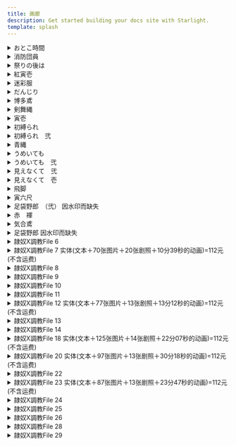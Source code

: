 ```yaml
---
title: 画廊
description: Get started building your docs site with Starlight.
template: splash
---
```



<details>
<summary>おとこ時間</summary>

<div class="grid md:gap-3 md:grid-cols-3 sm:gap-2 sm:grid-cols-2 lg:gap-4 lg:grid-cols-4 xl:gap-5 xl:grid-cols-5 2xl:gap-6 2xl:grid-cols-6">

<Image src="https://res.cloudinary.com/dkhp3hucr/image/upload/v1722171781/Fundoshi/pq008_elzodk.avif" loading="lazy" isZoomed alt="Midas" client:visible />

<Image src="https://res.cloudinary.com/dkhp3hucr/image/upload/v1722171782/Fundoshi/pq009_eqqbyh.avif" loading="lazy" isZoomed alt="Midas" client:visible />

<Image src="https://res.cloudinary.com/dkhp3hucr/image/upload/v1722171783/Fundoshi/pq010_obmu6j.avif" loading="lazy" isZoomed alt="Midas" client:visible />

<Image src="https://res.cloudinary.com/dkhp3hucr/image/upload/v1722171785/Fundoshi/pq011_otakkw.avif" loading="lazy" isZoomed alt="Midas" client:visible />

<Image src="https://res.cloudinary.com/dkhp3hucr/image/upload/v1722171786/Fundoshi/pq012_w6vp9x.avif" loading="lazy" isZoomed alt="Midas" client:visible />

<Image src="https://res.cloudinary.com/dkhp3hucr/image/upload/v1722171779/Fundoshi/pq013_yvssg3.avif" loading="lazy" isZoomed alt="Midas" client:visible />

<Image src="https://res.cloudinary.com/dkhp3hucr/image/upload/v1722171780/Fundoshi/pq014_sjmnov.avif" loading="lazy" isZoomed alt="Midas" client:visible />

<Image src="https://res.cloudinary.com/dkhp3hucr/image/upload/v1722171781/Fundoshi/pq015_ixgqbe.avif" loading="lazy" isZoomed alt="Midas" client:visible />

<Image src="https://res.cloudinary.com/dkhp3hucr/image/upload/v1722171781/Fundoshi/pq016_j66ugd.avif" loading="lazy" isZoomed alt="Midas" client:visible />

<Image src="https://res.cloudinary.com/dkhp3hucr/image/upload/v1722171781/Fundoshi/pq017_ddpg8a.avif" loading="lazy" isZoomed alt="Midas" client:visible />

<Image src="https://res.cloudinary.com/dkhp3hucr/image/upload/v1722171782/Fundoshi/pq018_tylvgn.avif" loading="lazy" isZoomed alt="Midas" client:visible />

</div>

</details>

<details>
<summary>消防団員</summary>

<div class="grid md:gap-3 md:grid-cols-3 sm:gap-2 sm:grid-cols-2 lg:gap-4 lg:grid-cols-4 xl:gap-5 xl:grid-cols-5 2xl:gap-6 2xl:grid-cols-6">

<Image src="https://res.cloudinary.com/dkhp3hucr/image/upload/v1722175609/Fundoshi/wa011_tpngn1.avif" loading="lazy" isZoomed alt="Midas" client:visible />

<Image src="https://res.cloudinary.com/dkhp3hucr/image/upload/v1722176249/Fundoshi/wa012_zushnp.avif" loading="lazy" isZoomed alt="Midas" client:visible />

<Image src="https://res.cloudinary.com/dkhp3hucr/image/upload/v1722176248/Fundoshi/wa013_yhlvuy.avif" loading="lazy" isZoomed alt="Midas" client:visible />

<Image src="https://res.cloudinary.com/dkhp3hucr/image/upload/v1722176296/Fundoshi/wa014_lcgbnd.avif" loading="lazy" isZoomed alt="Midas" client:visible />

<Image src="https://res.cloudinary.com/dkhp3hucr/image/upload/v1722174464/Fundoshi/wa015_mdwayo.avif" loading="lazy" isZoomed alt="Midas" client:visible />

<Image src="https://res.cloudinary.com/dkhp3hucr/image/upload/v1722176296/Fundoshi/wa017_vfbwzj.avif" loading="lazy" isZoomed alt="Midas" client:visible />

<Image src="https://res.cloudinary.com/dkhp3hucr/image/upload/v1722176299/Fundoshi/wa018_ffp750.avif" loading="lazy" isZoomed alt="Midas" client:visible />

</div>

</details>

<details>
<summary>祭りの後は</summary>

<div class="grid md:gap-3 md:grid-cols-3 sm:gap-2 sm:grid-cols-2 lg:gap-4 lg:grid-cols-4 xl:gap-5 xl:grid-cols-5 2xl:gap-6 2xl:grid-cols-6">

<Image src="https://res.cloudinary.com/dkhp3hucr/image/upload/v1722176962/Fundoshi/omaturi-01_vp8una.avif" loading="lazy" isZoomed alt="Midas" client:visible />

<Image src="https://res.cloudinary.com/dkhp3hucr/image/upload/v1722176963/Fundoshi/omaturi-03_vemlps.avif" loading="lazy" isZoomed alt="Midas" client:visible />

<Image src="https://res.cloudinary.com/dkhp3hucr/image/upload/v1722176964/Fundoshi/omaturi-06_tyoyuk.avif" loading="lazy" isZoomed alt="Midas" client:visible />

<Image src="https://res.cloudinary.com/dkhp3hucr/image/upload/v1722176951/Fundoshi/omaturi-09_yqf7v7.avif" loading="lazy" isZoomed alt="Midas" client:visible />

<Image src="https://res.cloudinary.com/dkhp3hucr/image/upload/v1722176951/Fundoshi/omaturi-10_q52yli.avif" loading="lazy" isZoomed alt="Midas" client:visible />
</div>

</details>

<details>
<summary>紅寅壱</summary>

<div class="grid md:gap-3 md:grid-cols-3 sm:gap-2 sm:grid-cols-2 lg:gap-4 lg:grid-cols-4 xl:gap-5 xl:grid-cols-5 2xl:gap-6 2xl:grid-cols-6">

<Image src="https://res.cloudinary.com/dkhp3hucr/image/upload/v1722214810/Fundoshi/at001_h4g5ma.avif" loading="lazy" isZoomed alt="Midas" client:visible />

<Image src="https://res.cloudinary.com/dkhp3hucr/image/upload/v1722214813/Fundoshi/at002_n7xmlo.avif" loading="lazy" isZoomed alt="Midas" client:visible />

<Image src="https://res.cloudinary.com/dkhp3hucr/image/upload/v1722214815/Fundoshi/at003_xtuviu.avif" loading="lazy" isZoomed alt="Midas" client:visible />

<Image src="https://res.cloudinary.com/dkhp3hucr/image/upload/v1722214814/Fundoshi/at005_u2f6gp.avif" loading="lazy" isZoomed alt="Midas" client:visible />

<Image src="https://res.cloudinary.com/dkhp3hucr/image/upload/v1722214817/Fundoshi/at007_ktrrsv.avif" loading="lazy" isZoomed alt="Midas" client:visible />

<Image src="https://res.cloudinary.com/dkhp3hucr/image/upload/v1722214817/Fundoshi/at009_uwkm3m.avif" loading="lazy" isZoomed alt="Midas" client:visible />

<Image src="https://res.cloudinary.com/dkhp3hucr/image/upload/v1722214808/Fundoshi/at010_wbnrhs.avif" loading="lazy" isZoomed alt="Midas" client:visible />

<Image src="https://res.cloudinary.com/dkhp3hucr/image/upload/v1722214808/Fundoshi/at011_xion4l.avif" loading="lazy" isZoomed alt="Midas" client:visible />

<Image src="https://res.cloudinary.com/dkhp3hucr/image/upload/v1722214809/Fundoshi/at012_bycwu5.avif" loading="lazy" isZoomed alt="Midas" client:visible />

<Image src="https://res.cloudinary.com/dkhp3hucr/image/upload/v1722214809/Fundoshi/at013_gixfph.avif" loading="lazy" isZoomed alt="Midas" client:visible />

</div>

</details>

<details>
<summary>迷彩服</summary>

<div class="grid md:gap-3 md:grid-cols-3 sm:gap-2 sm:grid-cols-2 lg:gap-4 lg:grid-cols-4 xl:gap-5 xl:grid-cols-5 2xl:gap-6 2xl:grid-cols-6">

<Image src="https://res.cloudinary.com/dkhp3hucr/image/upload/v1722215124/Fundoshi/m-01_nqvrg5.avif" loading="lazy" isZoomed alt="Midas" client:visible />

<Image src="https://res.cloudinary.com/dkhp3hucr/image/upload/v1722215124/Fundoshi/m-03_pezmht.avif" loading="lazy" isZoomed alt="Midas" client:visible />

<Image src="https://res.cloudinary.com/dkhp3hucr/image/upload/v1722215118/Fundoshi/m-04_wgdrpn.avif" loading="lazy" isZoomed alt="Midas" client:visible />

<Image src="https://res.cloudinary.com/dkhp3hucr/image/upload/v1722215119/Fundoshi/m-05_k06gtd.avif" loading="lazy" isZoomed alt="Midas" client:visible />

<Image src="https://res.cloudinary.com/dkhp3hucr/image/upload/v1722215120/Fundoshi/m-06_lpdy3g.avif" loading="lazy" isZoomed alt="Midas" client:visible />

<Image src="https://res.cloudinary.com/dkhp3hucr/image/upload/v1722215120/Fundoshi/m-07_nhxjq1.avif" loading="lazy" isZoomed alt="Midas" client:visible />

<Image src="https://res.cloudinary.com/dkhp3hucr/image/upload/v1722215123/Fundoshi/m-08_exzity.avif" loading="lazy" isZoomed alt="Midas" client:visible />

</div>

</details>

<details>
<summary>だんじり</summary>

<div class="grid md:gap-3 md:grid-cols-3 sm:gap-2 sm:grid-cols-2 lg:gap-4 lg:grid-cols-4 xl:gap-5 xl:grid-cols-5 2xl:gap-6 2xl:grid-cols-6">

<Image src="https://res.cloudinary.com/dkhp3hucr/image/upload/v1722215373/Fundoshi/okisi-01_isn41g.avif" loading="lazy" isZoomed alt="Midas" client:visible />

<Image src="https://res.cloudinary.com/dkhp3hucr/image/upload/v1722215372/Fundoshi/okisi-05_kuhbrx.avif" loading="lazy" isZoomed alt="Midas" client:visible />

<Image src="https://res.cloudinary.com/dkhp3hucr/image/upload/v1722215376/Fundoshi/okisi-06_wcjybo.avif" loading="lazy" isZoomed alt="Midas" client:visible />

<Image src="https://res.cloudinary.com/dkhp3hucr/image/upload/v1722215375/Fundoshi/okisi-08_xferyt.avif" loading="lazy" isZoomed alt="Midas" client:visible />

<Image src="https://res.cloudinary.com/dkhp3hucr/image/upload/v1722215377/Fundoshi/okisi-09_kvugtf.avif" loading="lazy" isZoomed alt="Midas" client:visible />

<Image src="https://res.cloudinary.com/dkhp3hucr/image/upload/v1722215369/Fundoshi/okisi-10_xsmyfx.avif" loading="lazy" isZoomed alt="Midas" client:visible />

<Image src="https://res.cloudinary.com/dkhp3hucr/image/upload/v1722215365/Fundoshi/okisi-11_oda76m.avif" loading="lazy" isZoomed alt="Midas" client:visible />

<Image src="https://res.cloudinary.com/dkhp3hucr/image/upload/v1722215366/Fundoshi/okisi-12_scd7iy.avif" loading="lazy" isZoomed alt="Midas" client:visible />

<Image src="https://res.cloudinary.com/dkhp3hucr/image/upload/v1722215367/Fundoshi/okisi-13_z8fhrp.avif" loading="lazy" isZoomed alt="Midas" client:visible />

<Image src="https://res.cloudinary.com/dkhp3hucr/image/upload/v1722215371/Fundoshi/okisi-14_cmzwem.avif" loading="lazy" isZoomed alt="Midas" client:visible />

</div>

</details>

<details>
<summary>博多鳶</summary>

<div class="grid md:gap-3 md:grid-cols-3 sm:gap-2 sm:grid-cols-2 lg:gap-4 lg:grid-cols-4 xl:gap-5 xl:grid-cols-5 2xl:gap-6 2xl:grid-cols-6">

<Image src="https://res.cloudinary.com/dkhp3hucr/image/upload/v1722215715/Fundoshi/005yo_ayawzl.avif" loading="lazy" isZoomed alt="Midas" client:visible />

<Image src="https://res.cloudinary.com/dkhp3hucr/image/upload/v1722215721/Fundoshi/009yo_h1po2z.avif" loading="lazy" isZoomed alt="Midas" client:visible />

<Image src="https://res.cloudinary.com/dkhp3hucr/image/upload/v1722215720/Fundoshi/010yo_la7ess.avif" loading="lazy" isZoomed alt="Midas" client:visible />

<Image src="https://res.cloudinary.com/dkhp3hucr/image/upload/v1722215722/Fundoshi/012yo_f3dxnb.avif" loading="lazy" isZoomed alt="Midas" client:visible />

<Image src="https://res.cloudinary.com/dkhp3hucr/image/upload/v1722215716/Fundoshi/013yo_dxtobh.avif" loading="lazy" isZoomed alt="Midas" client:visible />

<Image src="https://res.cloudinary.com/dkhp3hucr/image/upload/v1722215714/Fundoshi/014yo_n2attq.avif" loading="lazy" isZoomed alt="Midas" client:visible />

<Image src="https://res.cloudinary.com/dkhp3hucr/image/upload/v1722215719/Fundoshi/015yo_s9forn.avif" loading="lazy" isZoomed alt="Midas" client:visible />

<Image src="https://res.cloudinary.com/dkhp3hucr/image/upload/v1722215715/Fundoshi/016yo_lsdsmi.avif" loading="lazy" isZoomed alt="Midas" client:visible />

</div>

</details>

<details>
<summary>剣舞縄</summary>

<div class="grid md:gap-3 md:grid-cols-3 sm:gap-2 sm:grid-cols-2 lg:gap-4 lg:grid-cols-4 xl:gap-5 xl:grid-cols-5 2xl:gap-6 2xl:grid-cols-6">

<Image src="https://res.cloudinary.com/dkhp3hucr/image/upload/v1722216035/Fundoshi/2007n_e68e3b.avif" loading="lazy" isZoomed alt="Midas" client:visible />

<Image src="https://res.cloudinary.com/dkhp3hucr/image/upload/v1722216034/Fundoshi/2009n_ckezzs.avif" loading="lazy" isZoomed alt="Midas" client:visible />

<Image src="https://res.cloudinary.com/dkhp3hucr/image/upload/v1722216035/Fundoshi/2011n_vgp8zx.avif" loading="lazy" isZoomed alt="Midas" client:visible />

</div>

</details>

<details>
<summary>寅壱</summary>

<div class="grid md:gap-3 md:grid-cols-3 sm:gap-2 sm:grid-cols-2 lg:gap-4 lg:grid-cols-4 xl:gap-5 xl:grid-cols-5 2xl:gap-6 2xl:grid-cols-6">

<Image src="https://res.cloudinary.com/dkhp3hucr/image/upload/v1722216510/Fundoshi/otora-01_ypu31k.avif" loading="lazy" isZoomed alt="Midas" client:visible />

<Image src="https://res.cloudinary.com/dkhp3hucr/image/upload/v1722216512/Fundoshi/otora-04_bmza9l.avif" loading="lazy" isZoomed alt="Midas" client:visible />

<Image src="https://res.cloudinary.com/dkhp3hucr/image/upload/v1722216515/Fundoshi/otora-05_qxwfid.avif" loading="lazy" isZoomed alt="Midas" client:visible />

<Image src="https://res.cloudinary.com/dkhp3hucr/image/upload/v1722216515/Fundoshi/otora-06_gttyri.avif" loading="lazy" isZoomed alt="Midas" client:visible />

<Image src="https://res.cloudinary.com/dkhp3hucr/image/upload/v1722216517/Fundoshi/otora-07_gt25tt.avif" loading="lazy" isZoomed alt="Midas" client:visible />

<Image src="https://res.cloudinary.com/dkhp3hucr/image/upload/v1722216501/Fundoshi/otora-08_vhomhr.avif" loading="lazy" isZoomed alt="Midas" client:visible />

<Image src="https://res.cloudinary.com/dkhp3hucr/image/upload/v1722216503/Fundoshi/otora-09_qdlaky.avif" loading="lazy" isZoomed alt="Midas" client:visible />

<Image src="https://res.cloudinary.com/dkhp3hucr/image/upload/v1722216503/Fundoshi/otora-10_dba5pl.avif" loading="lazy" isZoomed alt="Midas" client:visible />

<Image src="https://res.cloudinary.com/dkhp3hucr/image/upload/v1722216502/Fundoshi/otora-11_hbbrep.avif" loading="lazy" isZoomed alt="Midas" client:visible />

<Image src="https://res.cloudinary.com/dkhp3hucr/image/upload/v1722216507/Fundoshi/otora-12_lmbgbn.avif" loading="lazy" isZoomed alt="Midas" client:visible />

<Image src="https://res.cloudinary.com/dkhp3hucr/image/upload/v1722216504/Fundoshi/otora-13_e0puld.avif" loading="lazy" isZoomed alt="Midas" client:visible />

<Image src="https://res.cloudinary.com/dkhp3hucr/image/upload/v1722216508/Fundoshi/otora-14_cqpzud.avif" loading="lazy" isZoomed alt="Midas" client:visible />

</div>

</details>

<details>
<summary>初縛られ</summary>

<div class="grid md:gap-3 md:grid-cols-3 sm:gap-2 sm:grid-cols-2 lg:gap-4 lg:grid-cols-4 xl:gap-5 xl:grid-cols-5 2xl:gap-6 2xl:grid-cols-6">

<Image src="https://res.cloudinary.com/dkhp3hucr/image/upload/v1722217384/Fundoshi/f-03_hvjm1l.avif" loading="lazy" isZoomed alt="Midas" client:visible />

<Image src="https://res.cloudinary.com/dkhp3hucr/image/upload/v1722217386/Fundoshi/f-04_bgyvn5.avif" loading="lazy" isZoomed alt="Midas" client:visible />

<Image src="https://res.cloudinary.com/dkhp3hucr/image/upload/v1722217388/Fundoshi/f-05_w25tos.avif" loading="lazy" isZoomed alt="Midas" client:visible />

<Image src="https://res.cloudinary.com/dkhp3hucr/image/upload/v1722217389/Fundoshi/f-06_q5gjrp.avif" loading="lazy" isZoomed alt="Midas" client:visible />

<Image src="https://res.cloudinary.com/dkhp3hucr/image/upload/v1722217391/Fundoshi/f-07_e6mmkh.avif" loading="lazy" isZoomed alt="Midas" client:visible />

<Image src="https://res.cloudinary.com/dkhp3hucr/image/upload/v1722217392/Fundoshi/f-08_az3pmn.avif" loading="lazy" isZoomed alt="Midas" client:visible />

<Image src="https://res.cloudinary.com/dkhp3hucr/image/upload/v1722217395/Fundoshi/f-09_vv2hfe.avif" loading="lazy" isZoomed alt="Midas" client:visible />

<Image src="https://res.cloudinary.com/dkhp3hucr/image/upload/v1722217359/Fundoshi/f-11_wtyjfr.avif" loading="lazy" isZoomed alt="Midas" client:visible />

<Image src="https://res.cloudinary.com/dkhp3hucr/image/upload/v1722217360/Fundoshi/f-12_ocuabo.avif" loading="lazy" isZoomed alt="Midas" client:visible />

<Image src="https://res.cloudinary.com/dkhp3hucr/image/upload/v1722217361/Fundoshi/f-13_lczbqw.avif" loading="lazy" isZoomed alt="Midas" client:visible />

<Image src="https://res.cloudinary.com/dkhp3hucr/image/upload/v1722217361/Fundoshi/f-14_qicxlo.avif" loading="lazy" isZoomed alt="Midas" client:visible />

<Image src="https://res.cloudinary.com/dkhp3hucr/image/upload/v1722217367/Fundoshi/f-15_ron3kc.avif" loading="lazy" isZoomed alt="Midas" client:visible />

<Image src="https://res.cloudinary.com/dkhp3hucr/image/upload/v1722217368/Fundoshi/f-16_kmkbtl.avif" loading="lazy" isZoomed alt="Midas" client:visible />

<Image src="https://res.cloudinary.com/dkhp3hucr/image/upload/v1722217379/Fundoshi/f-17_fdxuff.avif" loading="lazy" isZoomed alt="Midas" client:visible />

<Image src="https://res.cloudinary.com/dkhp3hucr/image/upload/v1722217382/Fundoshi/f-18_qjngze.avif" loading="lazy" isZoomed alt="Midas" client:visible />

<Image src="https://res.cloudinary.com/dkhp3hucr/image/upload/v1722217383/Fundoshi/f-20_wlj5un.avif" loading="lazy" isZoomed alt="Midas" client:visible />

</div>

</details>

<details>
<summary>初縛られ　弐</summary>

<div class="grid md:gap-3 md:grid-cols-3 sm:gap-2 sm:grid-cols-2 lg:gap-4 lg:grid-cols-4 xl:gap-5 xl:grid-cols-5 2xl:gap-6 2xl:grid-cols-6">

<Image src="https://res.cloudinary.com/dkhp3hucr/image/upload/v1722217848/Fundoshi/f-21_bagedj.avif" loading="lazy" isZoomed alt="Midas" client:visible />

<Image src="https://res.cloudinary.com/dkhp3hucr/image/upload/v1722217843/Fundoshi/f-22_l0qx6f.avif" loading="lazy" isZoomed alt="Midas" client:visible />

<Image src="https://res.cloudinary.com/dkhp3hucr/image/upload/v1722217843/Fundoshi/f-23_y2bkcp.avif" loading="lazy" isZoomed alt="Midas" client:visible />

<Image src="https://res.cloudinary.com/dkhp3hucr/image/upload/v1722217841/Fundoshi/f-27_scm9ui.avif" loading="lazy" isZoomed alt="Midas" client:visible />

<Image src="https://res.cloudinary.com/dkhp3hucr/image/upload/v1722217842/Fundoshi/f-28_awbvsp.avif" loading="lazy" isZoomed alt="Midas" client:visible />

</div>

</details>

<details>
<summary>青縄</summary>

<div class="grid md:gap-3 md:grid-cols-3 sm:gap-2 sm:grid-cols-2 lg:gap-4 lg:grid-cols-4 xl:gap-5 xl:grid-cols-5 2xl:gap-6 2xl:grid-cols-6">

<Image src="https://res.cloudinary.com/dkhp3hucr/image/upload/v1722218215/Fundoshi/tabiy-05_eeroxj.avif" loading="lazy" isZoomed alt="Midas" client:visible />

<Image src="https://res.cloudinary.com/dkhp3hucr/image/upload/v1722218216/Fundoshi/tabiy-06_i6yp5v.avif" loading="lazy" isZoomed alt="Midas" client:visible />

<Image src="https://res.cloudinary.com/dkhp3hucr/image/upload/v1722218226/Fundoshi/tabiy-07_u9j8mt.avif" loading="lazy" isZoomed alt="Midas" client:visible />

<Image src="https://res.cloudinary.com/dkhp3hucr/image/upload/v1722218224/Fundoshi/tabiy-08_akuxnn.avif" loading="lazy" isZoomed alt="Midas" client:visible />

<Image src="https://res.cloudinary.com/dkhp3hucr/image/upload/v1722218216/Fundoshi/tabiy-09_jvh7zh.avif" loading="lazy" isZoomed alt="Midas" client:visible />

<Image src="https://res.cloudinary.com/dkhp3hucr/image/upload/v1722218231/Fundoshi/tabiy-10_v66nmg.avif" loading="lazy" isZoomed alt="Midas" client:visible />

<Image src="https://res.cloudinary.com/dkhp3hucr/image/upload/v1722218224/Fundoshi/tabiy-11_dnkvfj.avif" loading="lazy" isZoomed alt="Midas" client:visible />

<Image src="https://res.cloudinary.com/dkhp3hucr/image/upload/v1722218232/Fundoshi/tabiy-12_rcv2au.avif" loading="lazy" isZoomed alt="Midas" client:visible />

<Image src="https://res.cloudinary.com/dkhp3hucr/image/upload/v1722218229/Fundoshi/tabiy-13_hewmkx.avif" loading="lazy" isZoomed alt="Midas" client:visible />

<Image src="https://res.cloudinary.com/dkhp3hucr/image/upload/v1722218234/Fundoshi/tabiy-14_gpl0qn.avif" loading="lazy" isZoomed alt="Midas" client:visible />

<Image src="https://res.cloudinary.com/dkhp3hucr/image/upload/v1722218236/Fundoshi/tabiy-15_noagyk.avif" loading="lazy" isZoomed alt="Midas" client:visible />

<Image src="https://res.cloudinary.com/dkhp3hucr/image/upload/v1722218237/Fundoshi/tabiy-16_hs3wis.avif" loading="lazy" isZoomed alt="Midas" client:visible />

<Image src="https://res.cloudinary.com/dkhp3hucr/image/upload/v1722218214/Fundoshi/tabiy-17_lncx5n.avif" loading="lazy" isZoomed alt="Midas" client:visible />

</div>

</details>

<details>
<summary>うめいても</summary>

<div class="grid md:gap-3 md:grid-cols-3 sm:gap-2 sm:grid-cols-2 lg:gap-4 lg:grid-cols-4 xl:gap-5 xl:grid-cols-5 2xl:gap-6 2xl:grid-cols-6">

<Image src="https://res.cloudinary.com/dkhp3hucr/image/upload/v1722218673/Fundoshi/syo-01_qoamxu.avif" loading="lazy" isZoomed alt="Midas" client:visible />

<Image src="https://res.cloudinary.com/dkhp3hucr/image/upload/v1722218674/Fundoshi/syo-02_vmyrcq.avif" loading="lazy" isZoomed alt="Midas" client:visible />

<Image src="https://res.cloudinary.com/dkhp3hucr/image/upload/v1722218676/Fundoshi/syo-03_mfh84j.avif" loading="lazy" isZoomed alt="Midas" client:visible />

<Image src="https://res.cloudinary.com/dkhp3hucr/image/upload/v1722218680/Fundoshi/syo-04_mrw7e6.avif" loading="lazy" isZoomed alt="Midas" client:visible />

<Image src="https://res.cloudinary.com/dkhp3hucr/image/upload/v1722218688/Fundoshi/syo-07_noa7bm.avif" loading="lazy" isZoomed alt="Midas" client:visible />

<Image src="https://res.cloudinary.com/dkhp3hucr/image/upload/v1722218683/Fundoshi/syo-09_bp0xno.avif" loading="lazy" isZoomed alt="Midas" client:visible />

<Image src="https://res.cloudinary.com/dkhp3hucr/image/upload/v1722218691/Fundoshi/syo-10_ogndm8.avif" loading="lazy" isZoomed alt="Midas" client:visible />

<Image src="https://res.cloudinary.com/dkhp3hucr/image/upload/v1722218681/Fundoshi/syo-11_mcxq7y.avif" loading="lazy" isZoomed alt="Midas" client:visible />

<Image src="https://res.cloudinary.com/dkhp3hucr/image/upload/v1722218686/Fundoshi/syo-12_itz7jv.avif" loading="lazy" isZoomed alt="Midas" client:visible />

<Image src="https://res.cloudinary.com/dkhp3hucr/image/upload/v1722218674/Fundoshi/syo-17_lviued.avif" loading="lazy" isZoomed alt="Midas" client:visible />

</div>

</details>

<details>
<summary>うめいても　弐</summary>

<div class="grid md:gap-3 md:grid-cols-3 sm:gap-2 sm:grid-cols-2 lg:gap-4 lg:grid-cols-4 xl:gap-5 xl:grid-cols-5 2xl:gap-6 2xl:grid-cols-6">

<Image src="https://res.cloudinary.com/dkhp3hucr/image/upload/v1722219055/Fundoshi/syo-20_xfc9st.avif" loading="lazy" isZoomed alt="Midas" client:visible />

<Image src="https://res.cloudinary.com/dkhp3hucr/image/upload/v1722219046/Fundoshi/syo-21_h2vtnt.avif" loading="lazy" isZoomed alt="Midas" client:visible />

<Image src="https://res.cloudinary.com/dkhp3hucr/image/upload/v1722219051/Fundoshi/syo-22_q27ce5.avif" loading="lazy" isZoomed alt="Midas" client:visible />

<Image src="https://res.cloudinary.com/dkhp3hucr/image/upload/v1722219051/Fundoshi/syo-23_m99gxn.avif" loading="lazy" isZoomed alt="Midas" client:visible />

<Image src="https://res.cloudinary.com/dkhp3hucr/image/upload/v1722219056/Fundoshi/syo-24_hizdln.avif" loading="lazy" isZoomed alt="Midas" client:visible />

<Image src="https://res.cloudinary.com/dkhp3hucr/image/upload/v1722219041/Fundoshi/syo-25_hsqgx5.avif" loading="lazy" isZoomed alt="Midas" client:visible />

<Image src="https://res.cloudinary.com/dkhp3hucr/image/upload/v1722219041/Fundoshi/syo-26_axouti.avif" loading="lazy" isZoomed alt="Midas" client:visible />

<Image src="https://res.cloudinary.com/dkhp3hucr/image/upload/v1722219042/Fundoshi/syo-27_ygtvv2.avif" loading="lazy" isZoomed alt="Midas" client:visible />

<Image src="https://res.cloudinary.com/dkhp3hucr/image/upload/v1722219050/Fundoshi/syo-28_x1c5p9.avif" loading="lazy" isZoomed alt="Midas" client:visible />

<Image src="https://res.cloudinary.com/dkhp3hucr/image/upload/v1722219045/Fundoshi/syo-29_v19wd8.avif" loading="lazy" isZoomed alt="Midas" client:visible />

<Image src="https://res.cloudinary.com/dkhp3hucr/image/upload/v1722219042/Fundoshi/syo-30_k9uypc.avif" loading="lazy" isZoomed alt="Midas" client:visible />

</div>

</details>

<details>
<summary>見えなくて　弐</summary>

<div class="grid md:gap-3 md:grid-cols-3 sm:gap-2 sm:grid-cols-2 lg:gap-4 lg:grid-cols-4 xl:gap-5 xl:grid-cols-5 2xl:gap-6 2xl:grid-cols-6">

<Image src="https://res.cloudinary.com/dkhp3hucr/image/upload/v1722220048/Fundoshi/taka-40_c2zs4v.avif" loading="lazy" isZoomed alt="Midas" client:visible />

<Image src="https://res.cloudinary.com/dkhp3hucr/image/upload/v1722220058/Fundoshi/taka-41_lisudl.avif" loading="lazy" isZoomed alt="Midas" client:visible />

<Image src="https://res.cloudinary.com/dkhp3hucr/image/upload/v1722220050/Fundoshi/taka-42_ztplky.avif" loading="lazy" isZoomed alt="Midas" client:visible />

<Image src="https://res.cloudinary.com/dkhp3hucr/image/upload/v1722220056/Fundoshi/taka-43_soke6r.avif" loading="lazy" isZoomed alt="Midas" client:visible />

<Image src="https://res.cloudinary.com/dkhp3hucr/image/upload/v1722220060/Fundoshi/taka-44_xn7qv0.avif" loading="lazy" isZoomed alt="Midas" client:visible />

<Image src="https://res.cloudinary.com/dkhp3hucr/image/upload/v1722220061/Fundoshi/taka-49_xor0zt.avif" loading="lazy" isZoomed alt="Midas" client:visible />

<Image src="https://res.cloudinary.com/dkhp3hucr/image/upload/v1722220063/Fundoshi/taka-50_lpw4ud.avif" loading="lazy" isZoomed alt="Midas" client:visible />

<Image src="https://res.cloudinary.com/dkhp3hucr/image/upload/v1722220065/Fundoshi/taka-51_zgh1qm.avif" loading="lazy" isZoomed alt="Midas" client:visible />

<Image src="https://res.cloudinary.com/dkhp3hucr/image/upload/v1722220047/Fundoshi/taka-59_znuhpm.avif" loading="lazy" isZoomed alt="Midas" client:visible />

<Image src="https://res.cloudinary.com/dkhp3hucr/image/upload/v1722220049/Fundoshi/taka-61_jkxfhn.avif" loading="lazy" isZoomed alt="Midas" client:visible />

<Image src="https://res.cloudinary.com/dkhp3hucr/image/upload/v1722220053/Fundoshi/taka-62_frxpkl.avif" loading="lazy" isZoomed alt="Midas" client:visible />

<Image src="https://res.cloudinary.com/dkhp3hucr/image/upload/v1722220054/Fundoshi/taka-64_fryzde.avif" loading="lazy" isZoomed alt="Midas" client:visible />

</div>

</details>

<details>
<summary>見えなくて　壱</summary>

<div class="grid md:gap-3 md:grid-cols-3 sm:gap-2 sm:grid-cols-2 lg:gap-4 lg:grid-cols-4 xl:gap-5 xl:grid-cols-5 2xl:gap-6 2xl:grid-cols-6">

<Image src="https://res.cloudinary.com/dkhp3hucr/image/upload/v1722220507/Fundoshi/taka-15_m7slkx.avif" loading="lazy" isZoomed alt="Midas" client:visible />

<Image src="https://res.cloudinary.com/dkhp3hucr/image/upload/v1722220498/Fundoshi/taka-17_fpk5et.avif" loading="lazy" isZoomed alt="Midas" client:visible />

<Image src="https://res.cloudinary.com/dkhp3hucr/image/upload/v1722220502/Fundoshi/taka-19_dxbd7x.avif" loading="lazy" isZoomed alt="Midas" client:visible />

<Image src="https://res.cloudinary.com/dkhp3hucr/image/upload/v1722220502/Fundoshi/taka-20_kbbtix.avif" loading="lazy" isZoomed alt="Midas" client:visible />

<Image src="https://res.cloudinary.com/dkhp3hucr/image/upload/v1722220504/Fundoshi/taka-23_ok4mmp.avif" loading="lazy" isZoomed alt="Midas" client:visible />

<Image src="https://res.cloudinary.com/dkhp3hucr/image/upload/v1722220492/Fundoshi/taka-25_ms9hoh.avif" loading="lazy" isZoomed alt="Midas" client:visible />

<Image src="https://res.cloudinary.com/dkhp3hucr/image/upload/v1722220493/Fundoshi/taka-27_hqqp3x.avif" loading="lazy" isZoomed alt="Midas" client:visible />

<Image src="https://res.cloudinary.com/dkhp3hucr/image/upload/v1722220493/Fundoshi/taka-29_z9khp8.avif" loading="lazy" isZoomed alt="Midas" client:visible />

<Image src="https://res.cloudinary.com/dkhp3hucr/image/upload/v1722220497/Fundoshi/taka-30_ou0klg.avif" loading="lazy" isZoomed alt="Midas" client:visible />

</div>

</details>

<details>
<summary>飛脚</summary>

<div class="grid md:gap-3 md:grid-cols-3 sm:gap-2 sm:grid-cols-2 lg:gap-4 lg:grid-cols-4 xl:gap-5 xl:grid-cols-5 2xl:gap-6 2xl:grid-cols-6">

<Image src="https://res.cloudinary.com/dkhp3hucr/image/upload/v1722263899/Fundoshi/tk-hikyaku-02_xqwmxw.avif" loading="lazy" isZoomed alt="Midas" client:visible />

<Image src="https://res.cloudinary.com/dkhp3hucr/image/upload/v1722263899/Fundoshi/tk-hikyaku-03_yfqlcy.avif" loading="lazy" isZoomed alt="Midas" client:visible />

<Image src="https://res.cloudinary.com/dkhp3hucr/image/upload/v1722263899/Fundoshi/tk-hikyaku-04_c7xu2m.avif" loading="lazy" isZoomed alt="Midas" client:visible />

<Image src="https://res.cloudinary.com/dkhp3hucr/image/upload/v1722263900/Fundoshi/tk-hikyaku-05_b9qtrx.avif" loading="lazy" isZoomed alt="Midas" client:visible />

<Image src="https://res.cloudinary.com/dkhp3hucr/image/upload/v1722263901/Fundoshi/tk-hikyaku-09_tcfst4.avif" loading="lazy" isZoomed alt="Midas" client:visible />

<Image src="https://res.cloudinary.com/dkhp3hucr/image/upload/v1722263901/Fundoshi/tk-hikyaku-10_gawiil.avif" loading="lazy" isZoomed alt="Midas" client:visible />

<Image src="https://res.cloudinary.com/dkhp3hucr/image/upload/v1722263901/Fundoshi/tk-hikyaku-11_b0kdzx.avif" loading="lazy" isZoomed alt="Midas" client:visible />

<Image src="https://res.cloudinary.com/dkhp3hucr/image/upload/v1722263371/Fundoshi/tk-hikyaku-12_ovlpmw.avif" loading="lazy" isZoomed alt="Midas" client:visible />

<Image src="https://res.cloudinary.com/dkhp3hucr/image/upload/v1722263899/Fundoshi/tk-hikyaku-13_ffn1uw.avif" loading="lazy" isZoomed alt="Midas" client:visible />

<Image src="https://res.cloudinary.com/dkhp3hucr/image/upload/v1722263899/Fundoshi/tk-hikyaku-14_xehewv.avif" loading="lazy" isZoomed alt="Midas" client:visible />

</div>

</details>

<details>
<summary>寅六尺</summary>

<div class="grid md:gap-3 md:grid-cols-3 sm:gap-2 sm:grid-cols-2 lg:gap-4 lg:grid-cols-4 xl:gap-5 xl:grid-cols-5 2xl:gap-6 2xl:grid-cols-6">

<Image src="https://res.cloudinary.com/dkhp3hucr/image/upload/v1722265104/Fundoshi/u-02_vvlihz.avif" loading="lazy" isZoomed alt="Midas" client:visible />

<Image src="https://res.cloudinary.com/dkhp3hucr/image/upload/v1722265103/Fundoshi/u-03_po9pkb.avif" loading="lazy" isZoomed alt="Midas" client:visible />

<Image src="https://res.cloudinary.com/dkhp3hucr/image/upload/v1722265105/Fundoshi/u-04_tscmbm.avif" loading="lazy" isZoomed alt="Midas" client:visible />

<Image src="https://res.cloudinary.com/dkhp3hucr/image/upload/v1722265104/Fundoshi/u-05_pflppj.avif" loading="lazy" isZoomed alt="Midas" client:visible />

<Image src="https://res.cloudinary.com/dkhp3hucr/image/upload/v1722265102/Fundoshi/u-09_f3vzmn.avif" loading="lazy" isZoomed alt="Midas" client:visible />

<Image src="https://res.cloudinary.com/dkhp3hucr/image/upload/v1722265102/Fundoshi/u-10_ahh9o3.avif" loading="lazy" isZoomed alt="Midas" client:visible />

<Image src="https://res.cloudinary.com/dkhp3hucr/image/upload/v1722265103/Fundoshi/u-11_jpf5kn.avif" loading="lazy" isZoomed alt="Midas" client:visible />

<Image src="https://res.cloudinary.com/dkhp3hucr/image/upload/v1722265103/Fundoshi/u-12_ptiipe.avif" loading="lazy" isZoomed alt="Midas" client:visible />

</div>

</details>

<details>
<summary>足袋野郎　（弐） 因水印而缺失</summary>

<div class="grid md:gap-3 md:grid-cols-3 sm:gap-2 sm:grid-cols-2 lg:gap-4 lg:grid-cols-4 xl:gap-5 xl:grid-cols-5 2xl:gap-6 2xl:grid-cols-6">

<Image src="https://res.cloudinary.com/dkhp3hucr/image/upload/v1722314788/Fundoshi/tk-n-tabiyarou-11_z9tm9e.avif" loading="lazy" isZoomed alt="Midas" client:visible />

<Image src="https://res.cloudinary.com/dkhp3hucr/image/upload/v1722314790/Fundoshi/tk-n-tabiyarou-12_oogfea.avif" loading="lazy" isZoomed alt="Midas" client:visible />

<Image src="https://res.cloudinary.com/dkhp3hucr/image/upload/v1722314790/Fundoshi/tk-n-tabiyarou-13_mewzz6.avif" loading="lazy" isZoomed alt="Midas" client:visible />

<Image src="https://res.cloudinary.com/dkhp3hucr/image/upload/v1722314789/Fundoshi/tk-n-tabiyarou-18_ikhcx9.avif" loading="lazy" isZoomed alt="Midas" client:visible />

<Image src="https://res.cloudinary.com/dkhp3hucr/image/upload/v1722314789/Fundoshi/tk-n-tabiyarou-19_eljerc.avif" loading="lazy" isZoomed alt="Midas" client:visible />

<Image src="https://res.cloudinary.com/dkhp3hucr/image/upload/v1722314788/Fundoshi/tk-n-tabiyarou-20_tqp6oj.avif" loading="lazy" isZoomed alt="Midas" client:visible />

<Image src="https://res.cloudinary.com/dkhp3hucr/image/upload/v1722314790/Fundoshi/tk-n-tabiyarou-22_iqeewg.avif" loading="lazy" isZoomed alt="Midas" client:visible />

</div>

</details>

<details>
<summary>赤　褌</summary>

<div class="grid md:gap-3 md:grid-cols-3 sm:gap-2 sm:grid-cols-2 lg:gap-4 lg:grid-cols-4 xl:gap-5 xl:grid-cols-5 2xl:gap-6 2xl:grid-cols-6">

<Image src="https://res.cloudinary.com/dkhp3hucr/image/upload/v1722315927/Fundoshi/tk-n-akafun-02_badrzd.avif" loading="lazy" isZoomed alt="Midas" client:visible />

<Image src="https://res.cloudinary.com/dkhp3hucr/image/upload/v1722315926/Fundoshi/tk-n-akafun-04_jcpw0j.avif" loading="lazy" isZoomed alt="Midas" client:visible />

<Image src="https://res.cloudinary.com/dkhp3hucr/image/upload/v1722315926/Fundoshi/tk-n-akafun-05_srkdmi.avif" loading="lazy" isZoomed alt="Midas" client:visible />

<Image src="https://res.cloudinary.com/dkhp3hucr/image/upload/v1722315927/Fundoshi/tk-n-akafun-08_fulhtp.avif" loading="lazy" isZoomed alt="Midas" client:visible />

</div>

</details>

<details>
<summary>気合鳶</summary>

<div class="grid md:gap-3 md:grid-cols-3 sm:gap-2 sm:grid-cols-2 lg:gap-4 lg:grid-cols-4 xl:gap-5 xl:grid-cols-5 2xl:gap-6 2xl:grid-cols-6">

<Image src="https://res.cloudinary.com/dkhp3hucr/image/upload/v1722316263/Fundoshi/n-k-01_p218qz.avif" loading="lazy" isZoomed alt="Midas" client:visible />

<Image src="https://res.cloudinary.com/dkhp3hucr/image/upload/v1722316262/Fundoshi/n-k-03_qtf8ko.avif" loading="lazy" isZoomed alt="Midas" client:visible />

<Image src="https://res.cloudinary.com/dkhp3hucr/image/upload/v1722316263/Fundoshi/n-k-05_dusr7v.avif" loading="lazy" isZoomed alt="Midas" client:visible />

<Image src="https://res.cloudinary.com/dkhp3hucr/image/upload/v1722316262/Fundoshi/n-k-09_ovxrnp.avif" loading="lazy" isZoomed alt="Midas" client:visible />

</div>

</details>

<details>
<summary>足袋野郎 因水印而缺失</summary>

<div class="grid md:gap-3 md:grid-cols-3 sm:gap-2 sm:grid-cols-2 lg:gap-4 lg:grid-cols-4 xl:gap-5 xl:grid-cols-5 2xl:gap-6 2xl:grid-cols-6">

<Image src="https://res.cloudinary.com/dkhp3hucr/image/upload/v1722317225/Fundoshi/tk-n-tabiyarou-01_cleanup_fvtfue.avif" loading="lazy" isZoomed alt="Midas" client:visible />

<Image src="https://res.cloudinary.com/dkhp3hucr/image/upload/v1722317225/Fundoshi/tk-n-tabiyarou-04_cleanup_myska7.avif" loading="lazy" isZoomed alt="Midas" client:visible />

<Image src="https://res.cloudinary.com/dkhp3hucr/image/upload/v1722317224/Fundoshi/tk-n-tabiyarou-05_cleanup_i4jx6g.avif" loading="lazy" isZoomed alt="Midas" client:visible />

<Image src="https://res.cloudinary.com/dkhp3hucr/image/upload/v1722317224/Fundoshi/tk-n-tabiyarou-10_cleanup_ttpk34.avif" loading="lazy" isZoomed alt="Midas" client:visible />

</div>

</details>

<details>
<summary>隷奴X調教File 6</summary>

思及今岁已末，遂决意于晴日携伴赴山中废弃谷仓，行悬吊鞭笞之戏，此乃今年最后一次露天调教。
途中驻足麦当劳用膳，随后直奔山中。
抵达谷仓伊始，即以十二毫米麻绳备悬吊之具。
X仅着六尺褌与长裤，上身赤裸。先缚其胸上下，复于腋下合二绳为一，又以辅绳缚其腹、股与臀下。
蒙其双目悬空后，予以乳首之刑。继而褪其裤，隔六尺褌或自褌侧施以阳物之责。终褪其褌，使之一丝不挂。
随后，系绳于两踝，使其双腿大张悬空。
复以褪下之六尺褌堵其口，使不能出声。为使其仰首，又将绳系于悬吊之绳。继而以麻绳缚其双踝，予以乳首与
阳物之责。悬吊毕，放其下地，解其胸绳，只见绳痕清晰可辨，红若朱砂，遂摄影留念。
随后行鞭笞之戏。将其双腕缚于谷仓栅栏，使臀部突出，以玫瑰鞭抽打其背与臀。最后，以假阳具插入其后庭，以示调教。
摄录此过程后本欲收场，奈何X央求再施鞭刑，遂又行鞭笞之戏，方才返回房中。

<div class="grid md:gap-3 md:grid-cols-3 sm:gap-2 sm:grid-cols-2 lg:gap-4 lg:grid-cols-4 xl:gap-5 xl:grid-cols-5 2xl:gap-6 2xl:grid-cols-6">

<Image src="https://res.cloudinary.com/dkhp3hucr/image/upload/v1722437357/Fundoshi/%EF%BC%91_1_cc417d.avif" loading="lazy" isZoomed alt="Midas" client:visible />

<Image src="https://res.cloudinary.com/dkhp3hucr/image/upload/v1722437357/Fundoshi/%EF%BC%91_zaeehb.avif" loading="lazy" isZoomed alt="Midas" client:visible />

<Image src="https://res.cloudinary.com/dkhp3hucr/image/upload/v1722437357/Fundoshi/14_oxbzif.avif" loading="lazy" isZoomed alt="Midas" client:visible />

<Image src="https://res.cloudinary.com/dkhp3hucr/image/upload/v1722437357/Fundoshi/13_tce6qh.avif" loading="lazy" isZoomed alt="Midas" client:visible />

</div>

</details>

<details>
<summary>隷奴X調教File 7 实体(文本＋70张图片＋20张剧照＋10分39秒的动画)=112元(不含运费)</summary>

Ａ扩张后，为了外出就餐而进行的束缚，这次的约束是为了今后的调教，保持捆绑状态回到家中，自行解开绳索，
用变形的龟甲缚绑好后穿上衣服，出门用餐。在店里让其敞开前襟露出绳索，边吃边拍照。
之后回到房间，让其自行解开绳索。确认身上留有绳痕后再次穿上衣服，驱车前往之前去过的，有露天温泉的
大众澡堂。到达时已近午夜十一点。在澡堂入口附近拍照后进入。
从更衣室到内汤。与一对眼神中能辨识出是同好的情侣擦肩而过。
我们分别进入露天浴池。有几个结伴而来的朋友、情侣和独自一人的同好。我先进入蒸汽浴室。
我命令Ｘ这次进入时不要用毛巾遮挡光洁如玉的私处，因为上次进入时用毛巾遮挡，坐在椅子上时也没有拿开。
浴室里有两个人，其中一人坐在椅子上没有遮挡前面。我进去时，两人都看了过来。我坐在角落里稍等片刻，Ｘ进来后
坐在稍远的椅子上。蒸汽散去，可以看到其光洁无毛。观察两个男人，发现他们时不时偷瞄Ｘ，一人毛巾下鼓起，
另一人用毛巾遮掩半勃起的前端。没有进一步发展，所以我稍后离开了蒸汽浴室。
Ｘ随即也出来了，我们两人一起去了壶汤。在那里进行了Ｐ责和Ａ责。
之后再次分别进入露天浴池，最后又去了蒸汽浴室，等无人时进行了调教。
因为是工作日，同好较少，没有出现有趣的情况，但这次Ｘ没有遮挡前面，向几位同好展露了身体，
比起上次，调教又前进了一步，但我打算继续调教，直到他能在他人注视下勃起为止。
回到房间时已近凌晨一点。
在回家的玄关处亲吻后，责弄了勃起的Ｘ的Ｐ，然后让他用口侍奉我的Ｐ，结束了这次的调教。

<div class="grid md:gap-3 md:grid-cols-3 sm:gap-2 sm:grid-cols-2 lg:gap-4 lg:grid-cols-4 xl:gap-5 xl:grid-cols-5 2xl:gap-6 2xl:grid-cols-6">

<Image src="https://res.cloudinary.com/dkhp3hucr/image/upload/v1722437529/Fundoshi/3_ffzsbu.avif" loading="lazy" isZoomed alt="Midas" client:visible />

<Image src="https://res.cloudinary.com/dkhp3hucr/image/upload/v1722437529/Fundoshi/1_m79eak.avif" loading="lazy" isZoomed alt="Midas" client:visible />

<Image src="https://res.cloudinary.com/dkhp3hucr/image/upload/v1722437529/Fundoshi/5_exnopg.avif" loading="lazy" isZoomed alt="Midas" client:visible />

<Image src="https://res.cloudinary.com/dkhp3hucr/image/upload/v1722437529/Fundoshi/10_ymoslk.avif" loading="lazy" isZoomed alt="Midas" client:visible />

<Image src="https://res.cloudinary.com/dkhp3hucr/image/upload/v1722437530/Fundoshi/11_uhsvwk.avif" loading="lazy" isZoomed alt="Midas" client:visible />

<Image src="https://res.cloudinary.com/dkhp3hucr/image/upload/v1722437846/Fundoshi/13_n1nooa.avif" loading="lazy" isZoomed alt="Midas" client:visible />

<Image src="https://res.cloudinary.com/dkhp3hucr/image/upload/v1722437528/Fundoshi/17_h25bz1.avif" loading="lazy" isZoomed alt="Midas" client:visible />

</div>

</details>

<details>
<summary>隷奴X調教File 8</summary>

用过午膳后，又将X大字形立于墙格前，蒙其双目，不仅以绳勒其口，缚其手足，更将其双臂与胸膛
皆系于格上。先以手挑逗其乳首与那话儿，继而以麻绳分缚其根部与玉袋，复将绳端系于胸前。
其后，令其系紧六尺，复以麻绳施以龟甲缚，缚其那话儿与玉袋根部，又缚其胸与后手，推至阳台，以巾蔽目调教。
解去六尺，令其赤身跪地，以口侍奉吾之阳物，继而纳入其穴。
归房后，令其俯卧于床，以指戏其穴。此番于腰下垫枕，铺巾令其仰卧，
抬起双腿，命X以手分开臀瓣，先以假阳具扩张其穴，继而以指探入，由一至五，再以双手各四指同时进入，
或张或握，变换指形。此次几近可没至腕。
本欲调教后小憩，不料已过四时。急忙解绳入浴，为其穿上开裆裤，又以麻绳为其施以可自解之龟甲缚，着其西装，
掐点五时离开欢场。
随后带其游览新宿地下街厕所，又夜游公园厕所。共进晚餐后，在新宿站分别。
X仍着西装，身缚绳索，乘车归家。

<div class="grid md:gap-3 md:grid-cols-3 sm:gap-2 sm:grid-cols-2 lg:gap-4 lg:grid-cols-4 xl:gap-5 xl:grid-cols-5 2xl:gap-6 2xl:grid-cols-6">

<Image src="https://res.cloudinary.com/dkhp3hucr/image/upload/v1722437875/Fundoshi/10_m4l3bq.avif" loading="lazy" isZoomed alt="Midas" client:visible />

<Image src="https://res.cloudinary.com/dkhp3hucr/image/upload/v1722437874/Fundoshi/11_wbscwp.avif" loading="lazy" isZoomed alt="Midas" client:visible />

</div>

</details>

<details>
<summary>隷奴X調教File 9</summary>

吾的奴隶Ｘ第九回调教，乃是紧缚其身，以假阳具等物调教其后庭，复于澡堂中施以羞耻之法。
暮色六时，Ｘ来也。吾于门前，授其主仆之证——专属项圈。戴圈毕，亲吻之，引其入室。
命Ｘ立于吾前，蒙其双目，令其褪去衣衫。仅剩六尺褌，后缚其手，去其六尺，夹其乳首，复为剃毛。
涂抹剃须膏于阴毛玉上，其阳物已然勃起，淫液如珠，垂丝及地。
剃毛既毕，拉扯摇晃乳夹之链，责罚其乳，阳物再度昂扬，淫液如丝垂地。
继而令其四肢着地，以手掌抽打其臀，复剃其臀部及菊花周围毛发。
紧缚随之，先令系六尺，以布蒙眼，麻绳自颈至胸与臂一并缚之，双手前伸，以绳扣缚之。
复以木制晾衣夹夹其乳首，穿红绳其中，拉扯摇晃，施以调教之术。
继而令其仰卧，双足上举，缚其足踝，以长绳贯穿手腕足踝之绳固定之，去其六尺，插入假阳具，以绳
固定之使不脱落，令Ｘ起身坐下，使假阳具深入其中，吾立其前，令其口侍，以指甲责罚其乳。
复令其仰卧，解其手足之绳，令其双腿大张如'M'字，以绳固定小腿与大腿，手置于膝，缚其手腕与足。
复于腹部缠绳，插入更粗之假阳具，自腰部绳缠绕假阳具根部使不脱落，后以绳缚其阳物与玉袋根部，
上提系于腹绳。令卧地之Ｘ以口侍奉，同时责罚其乳，或以手足按压假阳具如振动器般
摇晃，或踩其勃起之阳，或反向下压之，或踩其玉袋，或以足趾拉扯，种种玩弄。
继而解其手足之绳，命其自行玩弄假阳具并抚弄阳物。其屡次哀求释放，吾皆不允。
解去绳索后，摄其绳痕。为责罚胸部及乳首，使其胸部更显，于腋下收紧上下之绳，是以较往常更为清晰地留下
绳痕于其胸部上下及臂膀。

<div class="grid md:gap-3 md:grid-cols-3 sm:gap-2 sm:grid-cols-2 lg:gap-4 lg:grid-cols-4 xl:gap-5 xl:grid-cols-5 2xl:gap-6 2xl:grid-cols-6">

<Image src="https://res.cloudinary.com/dkhp3hucr/image/upload/v1722438375/Fundoshi/1.jpg_o0qky5.avif" loading="lazy" isZoomed alt="Midas" client:visible />

<Image src="https://res.cloudinary.com/dkhp3hucr/image/upload/v1722438369/Fundoshi/12_zyxdw5.avif" loading="lazy" isZoomed alt="Midas" client:visible />

</div>

</details>

<details>
<summary>隷奴X調教File 10</summary>

吾之奴隶X第十回调教，主旨乃肛门扩张、鞭笞嬉戏，尤以X初尝蜡烛调教为重中之重。
申时，X抵达。甫入门槛，如常献上颈圈。吾为其系好，复以香吻相赠，引其入室。
令其立于吾前，蒙其双目，褪去衣衫，细察其前后，继而令其四肢着地，静候剃毛准备就绪。
阳毛任其自然，此番仅剃臀部及菊花周围。
为使后庭松弛，以备扩张，令X自行以假阳具玩弄菊穴。
初令其立而为之，继而置假阳具于地，令其跨坐其上，臀部上下起伏。复令其俯卧，臀部高翘，
以手摆弄。又令其仰卧，双腿高举，插入假阳具，抚弄前端，复以乳夹责罚双乳。
末了，置假阳具于圆凳之上，令其跨坐，腰肢起伏。今番后庭扩张，令其仰卧，以一指、二指、三指、四指、双手
六指，最后欲以拳头探入，然仅没入一半便已达极限，遂不强求，告一段落。
继而准备蜡烛调教，铺设床单等物。
令X于小腿毛发等处涂抹润滑油，以便蜡烛易于剥离。
蜡烛调教前，以绳索缚其双手，令其正坐，口侍奉之。继而令其平卧，以绳缚其足踝，留长绳一端，践踏玩弄，复令其口侍奉。
取来红色低温蜡烛，开始调教。根据身体各处调整蜡烛高度，自阴囊前袋至腹部再至胸膛，重点滴落乳首，
继而双臂，复返身前，自前袋至双足。复拉起足上长绳，使双足高举，自阴囊后至臀部滴落。
继令其俯卧，自臀部至背部再至双臂，复自臀部至双足滴落。又令其仰卧，以足挑出阳物责罚，
最后令其仰卧口侍奉，蜡烛调教告终。X在蜡烛调教期间，屡次呼喊「灼热难耐，却又快意难言」。

<div class="grid md:gap-3 md:grid-cols-3 sm:gap-2 sm:grid-cols-2 lg:gap-4 lg:grid-cols-4 xl:gap-5 xl:grid-cols-5 2xl:gap-6 2xl:grid-cols-6">

<Image src="https://res.cloudinary.com/dkhp3hucr/image/upload/v1722438579/Fundoshi/24_ax6r2y.avif" loading="lazy" isZoomed alt="Midas" client:visible />

<Image src="https://res.cloudinary.com/dkhp3hucr/image/upload/v1722438579/Fundoshi/25_mwvddz.avif" loading="lazy" isZoomed alt="Midas" client:visible />

<Image src="https://res.cloudinary.com/dkhp3hucr/image/upload/v1722438578/Fundoshi/27_oddqht.avif" loading="lazy" isZoomed alt="Midas" client:visible />

</div>

</details>

<details>
<summary>隷奴X調教File 11</summary>

吾之调教隶奴X始于今年六月，此番乃第十一回。2014岁末，于新宿某旅馆行此调教之事。
辰时，新宿某处会面。原欲往第八回调教之旅馆，奈何客满。遂往附近常用于摄影之
和式旅馆，休憩三时，复延长三时，共计六个时辰行调教之事。
此番于榻榻米上行缚绑之戏，麻绳易落毛，恐失缚感，故用棉绳代之。
令X仅着六尺，蒙目戴项圈。缚其胸与反手，令其卧榻。以足踏其胸、头及前袋，复以足趾夹其阳物，责其乳首。
继而令其俯卧，踏其头、背、臀，以足趾责其穴与玉。
复令其仰卧，责其乳首，除其六尺，以手足踏其阳物，足趾夹弄。再令其俯卧，令其翘臀，
掌掴其臀，责其穴、阳物与玉。
其后令其正坐于鸭居下，紧缚其阳物与玉根，以绳穿鸭居吊起，戏弄一番。解其绳后，
令其直立，自背缚其足踝吊起，系于鸭居。以夹具责其乳首，责其阳物。复缚其阳物与
玉根，绳末系于吊起之足拇指，令其自行摆动，独自玩乐。
继而移至窗边，责其乳首，掌掴其臀。复至浴室，以假阳具开拓其后庭，为肛扩张作准备，
令其口侍，行诸般调教。缚责其吊起之足拇指，掌掴其臀，以足趾夹弄其穴与玉。
浴室调教毕，移至榻上，置枕于腰下，铺浴巾，令其仰卧，行拳交之事。
此番购得拳交老手所荐之肛门扩张膏，欲一试其效。
涂膏于穴周与穴内，双手戴胶套涂膏，由一指而四指，渐次而入。双手各二指并入，
左右开拓。继而双手各三指，共六指并入开拓。后以左手并指纵入，横转成拳，渐渐开拓。
耐心推进，拳之最宽处入八九分，终至手腕尽入，拳交告捷。
此番未携三脚架，右手持摄影机，左手入穴拍摄。后又纳入右拳。
令X自感其贯通，X遂起身伸手，触吾手腕，确认贯通，欣喜不已。
拳头抽出之时，那穴如花绽放，内里红润粘膜若隐若现，煞是勾人。稍作休憩，鞭笞戏又起。
双手高悬门楣，背脊臀瓣遭鞭挞，掌掴之声不绝于耳。
继而以龟甲缚法束缚阳物根部，胸前后背皆有绳痕。令其俯卧，缚其足踝，反绑成虾，系于手腕绳上。
固定妥当，以阳物、足趾夹弄乳首。后将反绑之手移至前方，抬腿并缚，责罚密穴。
解去全身绳索，调教告一段落。小憩之后，二人缠绵，终以巧手助其泄出阳精，画上句点。
时间已近尾声，匆匆整理仪容，离开旅舍。
尚有闲暇，便于街头漫步，最后在意式餐馆共进晚餐，依依惜别。

<div class="grid md:gap-3 md:grid-cols-3 sm:gap-2 sm:grid-cols-2 lg:gap-4 lg:grid-cols-4 xl:gap-5 xl:grid-cols-5 2xl:gap-6 2xl:grid-cols-6">

<Image src="https://res.cloudinary.com/dkhp3hucr/image/upload/v1722514606/Fundoshi/001_kbwgeo.avif" loading="lazy" isZoomed alt="Midas" client:visible />

<Image src="https://res.cloudinary.com/dkhp3hucr/image/upload/v1722514607/Fundoshi/003_agmdpu.avif" loading="lazy" isZoomed alt="Midas" client:visible />

<Image src="https://res.cloudinary.com/dkhp3hucr/image/upload/v1722514606/Fundoshi/005_hjh8vq.avif" loading="lazy" isZoomed alt="Midas" client:visible />

<Image src="https://res.cloudinary.com/dkhp3hucr/image/upload/v1722514606/Fundoshi/006_qtz9mj.avif" loading="lazy" isZoomed alt="Midas" client:visible />

<Image src="https://res.cloudinary.com/dkhp3hucr/image/upload/v1722441250/Fundoshi/032_kpqckf.avif" loading="lazy" isZoomed alt="Midas" client:visible />

<Image src="https://res.cloudinary.com/dkhp3hucr/image/upload/v1722514606/Fundoshi/033_tvvrur.avif" loading="lazy" isZoomed alt="Midas" client:visible />

</div>

</details>

<details>
<summary>隷奴X調教File 12 实体(文本＋77张图片＋13张剧照＋13分12秒的动画)=112元(不含运费)</summary>

驱车疾驰一个时辰有余，兴致盎然间抵达目的山头。新岁余韵未散之日，无人问津的深山老林中，和服加身，调教开始。
将X自车中取出，以手巾蒙眼，麻绳束胸缚手，引至一株大树旁倚靠。初时解开和服前襟，取出玉茎责弄，继而袒胸露乳，挑逗朱蕊。
而后移至他树，以绳缚之，如法炮制。随后转战车中，
先令X仰卧后座，头伸车外。吾立车外，解开和服前襟，取出玉茎，令其口侍。
继而自对面登车，责弄X之玉茎朱蕊，复令其口侍。最后令其俯卧，掀起和服下摆，露出臀部，
予以掌掴，并责弄幽穴、玉茎与双丸。车内调教至此告终，遂下山而去。狭小车厢中和服加身的调教，较往常更添刺激。
此番亦是为拳入之调教而赴室。令其仰卧后座，吾立车外，解开和服前襟

<div class="grid md:gap-3 md:grid-cols-3 sm:gap-2 sm:grid-cols-2 lg:gap-4 lg:grid-cols-4 xl:gap-5 xl:grid-cols-5 2xl:gap-6 2xl:grid-cols-6">

<Image src="https://res.cloudinary.com/dkhp3hucr/image/upload/v1722517414/Fundoshi/021_vrgezm.avif" loading="lazy" isZoomed alt="Midas" client:visible />

<Image src="https://res.cloudinary.com/dkhp3hucr/image/upload/v1722517415/Fundoshi/035_jwyvpb.avif" loading="lazy" isZoomed alt="Midas" client:visible />

<Image src="https://res.cloudinary.com/dkhp3hucr/image/upload/v1722517414/Fundoshi/044_sxliyq.avif" loading="lazy" isZoomed alt="Midas" client:visible />

</div>

</details>

<details>
<summary>隷奴X調教File 13</summary>

用过午饭后，便开始准备悬吊。先让X系上六尺，而后用麻绳在胸前缠绕四重，随即令其立于床上，从铁架上垂下数根
绳索，我则踞坐软榻，将其牢牢缚住。
继而令X自床上跃下，使其悬空，再将其手腕反绑，双足并拢，用绳索提起双足，系于悬吊之绳。
悬吊状态下，责罚其乳首与P，方才放下。
而后令其背对床榻，举起双手，戴上悬于天花板铁架的手铐，我则自胁下攀至床上，对其背部与
臀部施以鞭刑，中途解去六尺，改用玫瑰鞭抽打。
接着令其面向床榻，同样戴上手铐站立，这回用短玫瑰鞭抽打其P与玉。
X的P已然挺立，自顶端垂下涎液，如丝如缕，滴落地面。
鞭刑过后，瞥见时钟，仅剩一个多时辰。趁X在浴缸中温养腰肢之际，我为拳交做准备。
在床上叠放两个枕头，铺上大浴巾，让X仰卧其上。戴上橡胶手套，将拳交用的膏脂涂抹于穴口周围及内部，先用手指和
假阳具开拓，而后逐步增加手指数量，从一根到四根，再到双手各二、三、四根手指同时插入，以扩张穴口。
随后将拇指贴于掌心，插入穴中，过半后收拢成拳，向内推进。
当拳头插入七分时，在其中张开手指，或将拳头横向旋转。
再推进一二下便可没至手腕，但此番已是极限，只得留待他日再行尝试。
再看时钟，已近黄昏五时，调教告一段落，匆匆离开旅馆。
此后并未小憩，直奔先前那家意大利餐馆，悠然品茗用膳，畅聊良久，最后在新宿站挥别。

<div class="grid md:gap-3 md:grid-cols-3 sm:gap-2 sm:grid-cols-2 lg:gap-4 lg:grid-cols-4 xl:gap-5 xl:grid-cols-5 2xl:gap-6 2xl:grid-cols-6">

<Image src="https://res.cloudinary.com/dkhp3hucr/image/upload/v1722517702/Fundoshi/201_vmskua.avif" loading="lazy" isZoomed alt="Midas" client:visible />

<Image src="https://res.cloudinary.com/dkhp3hucr/image/upload/v1722517703/Fundoshi/202_gyh8e7.avif" loading="lazy" isZoomed alt="Midas" client:visible />

<Image src="https://res.cloudinary.com/dkhp3hucr/image/upload/v1722517704/Fundoshi/204_f0n3h7.avif" loading="lazy" isZoomed alt="Midas" client:visible />

<Image src="https://res.cloudinary.com/dkhp3hucr/image/upload/v1722517705/Fundoshi/205_j6e67c.avif" loading="lazy" isZoomed alt="Midas" client:visible />

<Image src="https://res.cloudinary.com/dkhp3hucr/image/upload/v1722517699/Fundoshi/206_azzist.avif" loading="lazy" isZoomed alt="Midas" client:visible />

<Image src="https://res.cloudinary.com/dkhp3hucr/image/upload/v1722517700/Fundoshi/207_lfvjl2.avif" loading="lazy" isZoomed alt="Midas" client:visible />

<Image src="https://res.cloudinary.com/dkhp3hucr/image/upload/v1722517700/Fundoshi/208_js8zph.avif" loading="lazy" isZoomed alt="Midas" client:visible />

<Image src="https://res.cloudinary.com/dkhp3hucr/image/upload/v1722517701/Fundoshi/209_qxndrr.avif" loading="lazy" isZoomed alt="Midas" client:visible />

</div>

</details>

<details>
<summary>隷奴X調教File 14</summary>

用过午饭后，令X系上六尺，令其正坐，戴上项圈使其站立，举起双手，将其锁在墙上的铁栅栏固定的手铐中。
夹住乳首加以责罚，又从六尺中取出那话儿，施以掌掴，责罚龟头与玉袋。X的那话儿高高耸立，前端淫液如丝，不断滴落于地。
其后解开手铐，以麻绳施以龟甲缚，令其大字形站立，缚住手臂、手腕与脚踝，而后以麻绳打结作为口塞，绑在铁架上，
固定其头部后，以指尖等责罚乳首，又掌掴那话儿等加以惩戒。那话儿前端淫液仍是不住滴落。
随后解开四肢之绳，将两手腕并拢捆绑吊起，又缚住一条大腿吊起固定，而后将那话儿与玉袋根部
以麻绳捆绑吊起，系于铁架固定。之后解开系在铁架上捆缚那话儿与玉袋的绳索，这回将其高高吊起系在X的后颈，责罚其前后二处。

<div class="grid md:gap-3 md:grid-cols-3 sm:gap-2 sm:grid-cols-2 lg:gap-4 lg:grid-cols-4 xl:gap-5 xl:grid-cols-5 2xl:gap-6 2xl:grid-cols-6">

<Image src="https://res.cloudinary.com/dkhp3hucr/image/upload/v1722518025/Fundoshi/201_q6qlne.avif" loading="lazy" isZoomed alt="Midas" client:visible />

<Image src="https://res.cloudinary.com/dkhp3hucr/image/upload/v1722518027/Fundoshi/204_hmvvkc.avif" loading="lazy" isZoomed alt="Midas" client:visible />

<Image src="https://res.cloudinary.com/dkhp3hucr/image/upload/v1722518027/Fundoshi/205_up13lg.avif" loading="lazy" isZoomed alt="Midas" client:visible />

<Image src="https://res.cloudinary.com/dkhp3hucr/image/upload/v1722518027/Fundoshi/206_kfenkl.avif" loading="lazy" isZoomed alt="Midas" client:visible />

<Image src="https://res.cloudinary.com/dkhp3hucr/image/upload/v1722518028/Fundoshi/301_xfulac.avif" loading="lazy" isZoomed alt="Midas" client:visible />

<Image src="https://res.cloudinary.com/dkhp3hucr/image/upload/v1722518029/Fundoshi/303_infcig.avif" loading="lazy" isZoomed alt="Midas" client:visible />

<Image src="https://res.cloudinary.com/dkhp3hucr/image/upload/v1722518031/Fundoshi/304_o0y7e3.avif" loading="lazy" isZoomed alt="Midas" client:visible />

<Image src="https://res.cloudinary.com/dkhp3hucr/image/upload/v1722518026/Fundoshi/306_zioozm.avif" loading="lazy" isZoomed alt="Midas" client:visible />

</div>

</details>

<details>
<summary>隷奴X調教File 18 实体(文本＋125张图片＋14张剧照＋22分07秒的动画)=112元(不含运费)</summary>

奴隶X的第十八次调教，我心生一计，欲悬其身而施以种种折磨。遂借白狐会常用之场地，乃绳艺大师N（奈落）所设之调教密室。
自午时至酉时，历时五个时辰，予以调教。
约定之时，推开调教室之门。X戴项圈，身着六尺，面蒙面具以遮其容，引荐予N。
入得其中，即令其褪去衣衫，紧系六尺。X献上项圈，予以佩戴，方引见N，行礼如仪。
而后二人入得调教室，令奴隶X蒙上眼罩，项圈系绳，正坐于地。第十八次调教，就此展开。
首先，以教育为名，施以掌掴。X见N之时，吾立于其后默然观之。X竟不知跪坐，立而自我介绍。
今日虽已预先言明请N施以悬吊之刑，却未向N道一句'今日有劳'，亦未双手着地叩首。
故而，予以重掌，较往常更为猛烈。继而令其四肢着地，牵绳而行，犹如犬形。
引至长凳，予坐其上，令其正坐。命其以口侍奉，继而以足踏其私处，指尖拨弄其乳首。
接着，施以鞭刑。令X上身卧于秋千，双手握链，以手铐固定。初以手掌拍打其臀，继而以玫瑰鞭抽打其背部与臀部。
其后令其跪地，重点抽打其背。
复令其面向秋千而立，责罚其乳首。见其阳物渐起，以手成'コ'字形夹之，予以掌掴。淫液四溅，不堪入目。
继而取小型阳具专用玫瑰鞭，如风车般旋转，以鞭尖连击其龟头，又从侧面卷起其阳具抽打，自下而上击打其阴囊。
鞭刑毕，X之阳物仍挺立不倒，淫液如丝，垂落于地。
其后，略进午膳，稍作休憩，复开始悬吊之刑。
休憩已毕，奈落开始施以悬吊。先由我为X施以龟甲缚，继而奈落系绳将X倒悬于空中，双足上举，以绳勒口。
奈落悬吊完毕，道："老师（奈落自古称我为此，书信亦然），若不嫌弃，可否让我代为拍照？"
我心想，既可客观审视自己施以悬吊与调教之姿，又可为日后公开展示X之调教成果做准备。
虽为X首次在第三人面前接受调教，然我思之良久，觉此亦可为X提供难得经历，遂应允其请。
交予相机，详解拍摄之法。初始嘱咐其取景之角度，何处拍照，何处摄像，时而指点。
及至调教兴致勃发，便任由奈落自由取景。
我缓缓转动奈落悬吊起的X，解开六尺褌后端，掰开其臀部，以指探穴，继而以粗大玉势戏弄。
随后用松开的六尺褌堵住玉势，将绳头系于悬吊之绳，固定玉势不使脱落。
为录影需要，我与X皆戴上面具，我握住悬吊之绳，随腰部动作前后摆动，令其口舌侍奉。
奈落自下而上取景。知晓此事后，我腰部动作愈发迅猛，言语责罚也愈发严厉（笑）。
继而解开其后手之绳，放下双足，仅留背部悬吊之绳令其站立，解开六尺褌使其赤身露体。我系上阳具带，攻其菊门，
双手紧握悬吊之绳，随我腰部动作前后摆动，时而掌掴其臀。
果然，想到奈落在拍照，我腰部动作与责骂言辞皆较平日更为严厉（笑）。
悬吊调教结束，解开悬吊之绳后，先拍摄仅着龟甲缚的裸体照，继而解开龟甲缚，摄其因悬吊而较平日更为清晰的绳痕。
休憩过后，转而使用秋千进行拳交调教。

<div class="grid md:gap-3 md:grid-cols-3 sm:gap-2 sm:grid-cols-2 lg:gap-4 lg:grid-cols-4 xl:gap-5 xl:grid-cols-5 2xl:gap-6 2xl:grid-cols-6">

<Image src="https://res.cloudinary.com/dkhp3hucr/image/upload/v1722518710/Fundoshi/001_hffwyt.avif" loading="lazy" isZoomed alt="Midas" client:visible />

<Image src="https://res.cloudinary.com/dkhp3hucr/image/upload/v1722518710/Fundoshi/002_xzmmpy.avif" loading="lazy" isZoomed alt="Midas" client:visible />

<Image src="https://res.cloudinary.com/dkhp3hucr/image/upload/v1722518710/Fundoshi/004_s2ynt1.avif" loading="lazy" isZoomed alt="Midas" client:visible />

<Image src="https://res.cloudinary.com/dkhp3hucr/image/upload/v1722518711/Fundoshi/005_cebvlr.avif" loading="lazy" isZoomed alt="Midas" client:visible />

<Image src="https://res.cloudinary.com/dkhp3hucr/image/upload/v1722518711/Fundoshi/006_xcrrxf.avif" loading="lazy" isZoomed alt="Midas" client:visible />

<Image src="https://res.cloudinary.com/dkhp3hucr/image/upload/v1722518713/Fundoshi/007_oo3nff.avif" loading="lazy" isZoomed alt="Midas" client:visible />

<Image src="https://res.cloudinary.com/dkhp3hucr/image/upload/v1722518715/Fundoshi/011x_kvw1nd.avif" loading="lazy" isZoomed alt="Midas" client:visible />

<Image src="https://res.cloudinary.com/dkhp3hucr/image/upload/v1722518715/Fundoshi/014x_bygqz7.avif" loading="lazy" isZoomed alt="Midas" client:visible />

<Image src="https://res.cloudinary.com/dkhp3hucr/image/upload/v1722518716/Fundoshi/019_kscvl8.avif" loading="lazy" isZoomed alt="Midas" client:visible />

<Image src="https://res.cloudinary.com/dkhp3hucr/image/upload/v1722518718/Fundoshi/023_lzcn5z.avif" loading="lazy" isZoomed alt="Midas" client:visible />

<Image src="https://res.cloudinary.com/dkhp3hucr/image/upload/v1722518719/Fundoshi/025_s23b3b.avif" loading="lazy" isZoomed alt="Midas" client:visible />

<Image src="https://res.cloudinary.com/dkhp3hucr/image/upload/v1722518720/Fundoshi/026_mlflyl.avif" loading="lazy" isZoomed alt="Midas" client:visible />

<Image src="https://res.cloudinary.com/dkhp3hucr/image/upload/v1722518721/Fundoshi/028_lhlzx7.avif" loading="lazy" isZoomed alt="Midas" client:visible />

<Image src="https://res.cloudinary.com/dkhp3hucr/image/upload/v1722518722/Fundoshi/032_lgkavk.avif" loading="lazy" isZoomed alt="Midas" client:visible />

<Image src="https://res.cloudinary.com/dkhp3hucr/image/upload/v1722518723/Fundoshi/033_k0zo2z.avif" loading="lazy" isZoomed alt="Midas" client:visible />

<Image src="https://res.cloudinary.com/dkhp3hucr/image/upload/v1722518724/Fundoshi/034_f5owqu.avif" loading="lazy" isZoomed alt="Midas" client:visible />

<Image src="https://res.cloudinary.com/dkhp3hucr/image/upload/v1722518725/Fundoshi/035_gmfbab.avif" loading="lazy" isZoomed alt="Midas" client:visible />

<Image src="https://res.cloudinary.com/dkhp3hucr/image/upload/v1722518709/Fundoshi/036_mjtga5.avif" loading="lazy" isZoomed alt="Midas" client:visible />

</div>

</details>

<details>
<summary>隷奴X調教File 20 实体(文本＋97张图片＋13张剧照＋30分18秒的动画)=112元(不含运费)</summary>

自那奴隶X调教伊始，转眼已是一载春秋。月有一二，不觉间已至第二十回调教。
这第二十回调教，定在那新宿常去的客栈。约在辰时，途中采买些酒肉，
便入了客栈。恰巧有间未曾用过的房，内有调教之器具，便选了这间。
那房间顶上悬着铁笼，令X试其牢固。见能承重，便将其倒悬其上。
今日调教，便从悬吊开始。二人急急褪去衣衫，赤条条地入了浴室。相拥亲吻后，
互相搓洗身子，在浴缸中玩弄乳首、龟头、菊花，又令其口舌侍奉，方才出浴。令X系上褌，
准备悬吊。用绳在胸上下、腹部、大腿缠绕数圈，再令其登上软榻，上身前倾，
将胸上下、腹部的绳索与其他绳索捆在一处，而后吊起，系于顶上铁板。
随后抬起双腿，将大腿上的绳索吊起，为分散重量，系于两端铁板而非中央。
头部下垂，用褌做个猴嘴，系于中央悬绳。而后戏弄其乳首、龟头，继而玩弄菊花。
取下猴嘴，我踞于软榻旁的案几上，令其含住那话儿，口舌侍奉。
悬吊中口交时，我腰肢摆动，X则一手或双手握住悬绳和胸前绳索，前后摇晃，轻重有致。
如此悬吊调教约莫半个时辰。其间，X那话儿始终挺立，淫液如涎，软榻已是湿滑一片。
调教毕，先放下双足，令其立于软榻，解开绳索。此时已是午时，便用些酒食。
正用膳时，忽有地动，却很快平息。
用罢午膳，令其系上褌，又用绳缚其双臂于身后。开了廊侧拉门，欲在房间一角行事。
廊外虽有高墙遮蔽，但对面楼阁高处，仍能窥见客栈房间一角。
令X确认对面楼阁墙上之层数，而后以布蒙其双目，令其面向廊外而立，在耳边低语：
「对面房中，尽收汝身于眼底。」言罢，解其褌，令其赤身露体。X那话儿渐渐挺立。
继而令其登上床榻，抬臀俯卧，双腿大张，使那菊花一览无遗。又在耳边低语：「汝那菊花，已是一览无余。」
随后，命其两腿大张，坐于阳台侧床沿，摘去眼罩，令其凝视自身挺立的胯间。
继而蒙上双目，使其仰卧于床，复令其口舌侍奉。其间以镜映其前后侧影，悉数拍摄。
小憩过后，玫瑰鞭助兴。初时令其背向正面，立于天花板铁架悬挂的手铐链下，或登或降于床上，
鞭笞其背臀。继而以掌掴其臀瓣。最后令其并拢双腿，使囊袋与茎身自间隙露出，责罚方休。
其后，再令其系紧六尺，转身正面而立，夹紧乳首加以责罚。初时隔六尺抽打其阳物，
继而除去六尺，以玫瑰鞭自两侧卷击其已然坚挺的茎身。复如风车般旋转鞭梢，连击其龟头。又以指成勾状，
夹其阳物于指间，左右摇摆施以掌掴。
继而令其大张其腿，自下而上挥鞭，连击其囊袋。
每当鞭梢落下，其挺立不倒的阳物顶端所垂涎液，便如蛛丝般四散飞溅。
休憩后，转入拳交戏码。蒙上其目，开启阳台一侧的拉门

<div class="grid md:gap-3 md:grid-cols-3 sm:gap-2 sm:grid-cols-2 lg:gap-4 lg:grid-cols-4 xl:gap-5 xl:grid-cols-5 2xl:gap-6 2xl:grid-cols-6">

<Image src="https://res.cloudinary.com/dkhp3hucr/image/upload/v1722522082/Fundoshi/1_fziebb.avif" loading="lazy" isZoomed alt="Midas" client:visible />

<Image src="https://res.cloudinary.com/dkhp3hucr/image/upload/v1722522082/Fundoshi/2_tiiikz.avif" loading="lazy" isZoomed alt="Midas" client:visible />

<Image src="https://res.cloudinary.com/dkhp3hucr/image/upload/v1722522089/Fundoshi/4s_eknd0o.avif" loading="lazy" isZoomed alt="Midas" client:visible />

<Image src="https://res.cloudinary.com/dkhp3hucr/image/upload/v1722522081/Fundoshi/8s_e6tsi2.avif" loading="lazy" isZoomed alt="Midas" client:visible />

<Image src="https://res.cloudinary.com/dkhp3hucr/image/upload/v1722522082/Fundoshi/13_nomozx.avif" loading="lazy" isZoomed alt="Midas" client:visible />

<Image src="https://res.cloudinary.com/dkhp3hucr/image/upload/v1722522082/Fundoshi/27s_vdgagd.avif" loading="lazy" isZoomed alt="Midas" client:visible />

<Image src="https://res.cloudinary.com/dkhp3hucr/image/upload/v1722522086/Fundoshi/28s_j0prrv.avif" loading="lazy" isZoomed alt="Midas" client:visible />

<Image src="https://res.cloudinary.com/dkhp3hucr/image/upload/v1722522088/Fundoshi/31_xldrxn.avif" loading="lazy" isZoomed alt="Midas" client:visible />

</div>

</details>

<details>
<summary>隷奴X調教File 22</summary>

抵达目的地河滩，X忽言急需方便，想来是长时间被塞入异物又遭拳击所致。问曰：'何处可解？'
吾指一处人迹罕至的沙地，以足尖挖坑，递纸嘱其就地解决。事毕，令其以沙掩之，再覆以砾石。
吾无观此癖好，故返车边，系好六尺，换上涉水之靴，
为渡河做准备。X归来后，吾二人渡河至对岸无人处，铺垫席地，仅着六尺。
原欲于阳光下缚其身，以假阳具调教其臀，却临时易计，先施亀甲缚，令其仰卧垫上，缚其双手于前，
予其口侍之际，责其乳首。继而令其跪于吾前，一边口侍一边自撸，期间二人皆褪去衣衫。
X言欲泄，这回定能射出。吾解其绳，令其卧垫上，口侍乳责手淫并施。其言将至，
吾欲摄其泄身之态，然X迟迟未能得果。
今日屡遭寸止，玉茎过敏，终难一泄千里。X泪眼婆娑，仰视吾股间，乞曰：'请君洒我以甘霖。'
吾闻此言，玉柱已挺，遂以手抚之，尽情洒向X身，畅快淋漓。
睁眼望天，皓月初升。沐浴阳光，耳畔鸟鸣水响，肌肤感春风拂拂，
高声呼喊，畅快泄身。此般开怀，实乃人间极乐。
以瓶中水洗涤身躯，转首西望，只见落日橘红，半隐林间。
归房已过戌时。将所摄影像导入电脑，二人共赏，继而出门觅食。
常去之处与午餐相仿，今择一未曾踏足之意大利馆。
送别X时，于门前轻吻。此番调教，虽无常规口侍与汤泉之乐，却已是第二十二度。

<div class="grid md:gap-3 md:grid-cols-3 sm:gap-2 sm:grid-cols-2 lg:gap-4 lg:grid-cols-4 xl:gap-5 xl:grid-cols-5 2xl:gap-6 2xl:grid-cols-6">

<Image src="https://res.cloudinary.com/dkhp3hucr/image/upload/v1722522505/Fundoshi/37s_c12ujr.avif" loading="lazy" isZoomed alt="Midas" client:visible />

<Image src="https://res.cloudinary.com/dkhp3hucr/image/upload/v1722522505/Fundoshi/38_zg1lqg.avif" loading="lazy" isZoomed alt="Midas" client:visible />

<Image src="https://res.cloudinary.com/dkhp3hucr/image/upload/v1722522504/Fundoshi/39_ffys5d.avif" loading="lazy" isZoomed alt="Midas" client:visible />

</div>

</details>

<details>
<summary>隷奴X調教File 23 实体(文本＋87张图片＋13张剧照＋23分47秒的动画)=112元(不含运费)</summary>

驱车攀登山间小径，至瀑布三百步处停驻，徒步下山，沿溪流而行，直抵飞瀑之前。
此瀑乃吾心头好，屡次拍摄，然X却是初见其貌。
行至瀑潭边，卸下行囊，吾与X仅着六尺单衣。随即缚其胸臂于背后，以长绳
系其腰间牵引，入瀑潭中，引至瀑前。蒙其双目，令其倚靠巨石，以指挑逗其乳首，手足并用
隔衣撩拨其私处，继而探入衣襟肆意玩弄。后令其转身，背臀向前，掌掴其臀。
揭去其眼罩，出得潭来，吾坐岩上，令X正坐于地，复蒙其目，命其口侍。
方毕，远见一老汉沿溪而来，急令X着衫掩绳，假作小憩。
老汉驻足观瀑良久，旋即攀登小径，消失于山道尽头。
老汉在时，吾只着六尺单衣，拍摄瀑布景致。
憩毕，心生一念，欲于大自然中施以鞭笞。携鞭入潭，令X面瀑而立，双手
攀岩左右，挥鞭抽打其背臀，复以指尖蘸瀑水抚慰炙热肌肤，如此反复，调教X身心。
鞭声呼啸，痛呼婉转，爱抚时的甜腻呻吟，尽被瀑布轰鸣湮没无踪。
鞭笞既毕，出得潭来，令其俯卧低矮平岩，复施鞭刑。继而拨开臀间绳索，
取出玉势，戏弄片刻，遂以己身贯之。复令其仰卧岩上，挑逗乳首，撩拨私处，
瀑前调教至此告终。此间，除那老汉外再无他人，得以从容施为。
返回车旁，携绳入山，循兽径深入幽谷。
寻得一处立足稳当的大树，令X仅着六尺单衣，缚其手于背后，继而绑于树上胸前，以布
蒙目，恐其呼声外泄，以绳结中央缚一圆球塞口，绳端系于树上固定其头，随后
肆意玩弄其乳首，较往常更甚。X虽身体扭动，却无声息漏出。
继而解去单衣，戏弄私处，复以单衣缚其根部，行云布雨，山中调教至此圆满。
树影婆娑，光影交错，偶闻鸟啼，山野寂寥。二人独处，调教隶奴，淫靡之境，令人神魂颠倒。
其后，二人下得山来，驱车驶上国道，直奔那常去的小瀑布山头。
甫至山口，只见一赤膊汉子正襟危坐于地。那厮似有归意，故而我等静候片刻，
观其举动。谁料那汉频频侧目，迟迟不肯离去。无奈，只得另觅他山，调教行事。遂下山而去，半途停车，
入得禁行山道。行不多时，拐入路侧，攀登而上。寻得一粗壮树干，将X反缚双手，蒙目系树，以备调教。
今日调教终章，本欲令其失禁于树，却与X言说，此乃放尿之戏。劝其饮水甚多，自瀑布离去之时，即禁其小解。
饮水甚多，自瀑布离去之时，即禁其小解。
系树良久，X已憋得难耐，连声哀求："解我六尺，放我小便。"我置若罔闻。
终于，X已至极限，泪眼婆娑。此时，我方开口："就在六尺之中，撒尿去吧。"
X终于崩溃，嚎啕大哭："不行啊！不行啊！要出来了！"说罢，便在六尺中放尿。
但见那洁白六尺，渐染黄渍。尿液充盈，从裤腰溢出，顺大腿蜿蜒而下。
我并未急于解绑，任其系于树上，置之不理。山中寂静，日渐西斜，头顶忽闻鸟鸣啾啾。
仍缚树上，褪去湿透六尺。只见X那物，湿漉漉地半露头角，散发异味，宛若少年稚嫩之状。
解绑之后，令其自取瓶中之水涤身。复令其至溪流洗涤六尺，方才下山，返回寓所。
归房之后，将所摄照片影像导入电脑，二人共赏。继而出门，往常去之馆用晚膳。
用餐之际，如前番故技重施，取肉置盘，令其不用双手，如犬般直接以口进食。
归途中，如常将车停于楼下。至门前，与X亲吻，令其以口奉侍。第二十三次调教至此告终，目送X离去。

<div class="grid md:gap-3 md:grid-cols-3 sm:gap-2 sm:grid-cols-2 lg:gap-4 lg:grid-cols-4 xl:gap-5 xl:grid-cols-5 2xl:gap-6 2xl:grid-cols-6">

<Image src="https://res.cloudinary.com/dkhp3hucr/image/upload/v1722522952/Fundoshi/d1_cpqbjo.avif" loading="lazy" isZoomed alt="Midas" client:visible />

<Image src="https://res.cloudinary.com/dkhp3hucr/image/upload/v1722522953/Fundoshi/d2s_uvq3lx.avif" loading="lazy" isZoomed alt="Midas" client:visible />

<Image src="https://res.cloudinary.com/dkhp3hucr/image/upload/v1722522921/Fundoshi/d3_znrjeu.avif" loading="lazy" isZoomed alt="Midas" client:visible />

<Image src="https://res.cloudinary.com/dkhp3hucr/image/upload/v1722522922/Fundoshi/d4s_usukxk.avif" loading="lazy" isZoomed alt="Midas" client:visible />

<Image src="https://res.cloudinary.com/dkhp3hucr/image/upload/v1722522925/Fundoshi/f1_uww2un.avif" loading="lazy" isZoomed alt="Midas" client:visible />

<Image src="https://res.cloudinary.com/dkhp3hucr/image/upload/v1722522926/Fundoshi/f3_hgcxrd.avif" loading="lazy" isZoomed alt="Midas" client:visible />

<Image src="https://res.cloudinary.com/dkhp3hucr/image/upload/v1722522949/Fundoshi/g1_xfzc9n.avif" loading="lazy" isZoomed alt="Midas" client:visible />

<Image src="https://res.cloudinary.com/dkhp3hucr/image/upload/v1722522950/Fundoshi/g2s_vwykup.avif" loading="lazy" isZoomed alt="Midas" client:visible />

<Image src="https://res.cloudinary.com/dkhp3hucr/image/upload/v1722522951/Fundoshi/g4_avzusd.avif" loading="lazy" isZoomed alt="Midas" client:visible />

<Image src="https://res.cloudinary.com/dkhp3hucr/image/upload/v1722522923/Fundoshi/e1s_ejrgax.avif" loading="lazy" isZoomed alt="Midas" client:visible />

<Image src="https://res.cloudinary.com/dkhp3hucr/image/upload/v1722522922/Fundoshi/e2s_yssojx.avif" loading="lazy" isZoomed alt="Midas" client:visible />

<Image src="https://res.cloudinary.com/dkhp3hucr/image/upload/v1722522924/Fundoshi/e6_ulkoah.avif" loading="lazy" isZoomed alt="Midas" client:visible />

</div>

</details>

<details>
<summary>隷奴X調教File 24</summary>

吾之奴隶X之二十四度调教，择一温泉馆，驱车半时可至，借其露天汤池私室而行。
薄暮时分，X着素白单衣，系兵儿带，驱车来迎。吾欲至彼处更衣，
故轻装而出，如常例，先戴项圈，后登车。抵达温泉馆，尚未到预约时辰，
遂决意先入大露天浴。将物置于木纹柜中，赤身露体。X于更衣处，
解下佩戴一周之贞操带。露天浴虽不甚大，然瓦顶覆盖，木石点缀，颇具和风
庭园之趣，宛若偏僻乡间客栈，浴中可卧木枕，甚是惬意。
出浴后，换上温泉浴衣，入私室。啜茶食和果，稍事休憩。吾着六尺单衣，
上罩微绿泛黑之小千谷缩布单衣，系白色博多带。
二人摄主仆合影留念，后吾坐藤椅，令X正坐于前，命其口侍喉尺。
继而起身，令其如法炮制。随后以麻绳缚其胸背，着衣束缚，于室内各处责弄其乳首、
阳物与臀部，X之六尺前袋渐被涎液浸透。
接着进行践踏游戏。蒙其目，仍缚胸背，令其仰卧榻上。初以足置于六尺前袋之上，以足底全面
践踏其茎囊，如爱抚般轻重交替。复以拇指食指分开，夹持其茎摩擦。
继而自腹部至胸膛，或轻或重地践踏移动。命其侧首，渐加力道践踏。
后以足将六尺前袋中茎囊取出，如前法以拇指食指夹持摩擦至勃起，复将足置于勃起之茎囊之上，
或以足底全面践踏，或前后移动摩擦。
一边以足践踏其茎囊，一边伸手责弄其乳首，或撤足双手责弄其乳。继而跨立其头上方，
令其口侍，同时玩弄其乳首与茎部，屡次将其推至极限而不得释放。
其后，令X俯卧，撩起衣襟露出臀部，跨坐其上责弄其穴。继而如击鼓般以单手双手交替或同时
掌掴其臀。当其臀部红热滚烫时，以指尖或掌心轻抚，X双足扑腾，出声娇吟，似乎甚是销魂。
春宵一刻值千金，云雨方歇，唤醒了那沉醉温柔乡的X。只见榻上春潮泛滥，湿痕斑斑，俱是那销魂蚀骨的玉露。急忙取来软巾轻拭，待到辞别之时，却已不见方才旖旎春色，只余一室清香。

<div class="grid md:gap-3 md:grid-cols-3 sm:gap-2 sm:grid-cols-2 lg:gap-4 lg:grid-cols-4 xl:gap-5 xl:grid-cols-5 2xl:gap-6 2xl:grid-cols-6">

<Image src="https://res.cloudinary.com/dkhp3hucr/image/upload/v1722523686/Fundoshi/%EF%BC%92as_yvmdyp.avif" loading="lazy" isZoomed alt="Midas" client:visible />

<Image src="https://res.cloudinary.com/dkhp3hucr/image/upload/v1722523694/Fundoshi/%EF%BC%93a_cj3ese.avif" loading="lazy" isZoomed alt="Midas" client:visible />

<Image src="https://res.cloudinary.com/dkhp3hucr/image/upload/v1722523695/Fundoshi/%EF%BC%95as_u7foh9.avif" loading="lazy" isZoomed alt="Midas" client:visible />

<Image src="https://res.cloudinary.com/dkhp3hucr/image/upload/v1722523697/Fundoshi/%EF%BC%96as_oyjbg7.avif" loading="lazy" isZoomed alt="Midas" client:visible />

<Image src="https://res.cloudinary.com/dkhp3hucr/image/upload/v1722523698/Fundoshi/%EF%BC%97a_mqxtfe.avif" loading="lazy" isZoomed alt="Midas" client:visible />

<Image src="https://res.cloudinary.com/dkhp3hucr/image/upload/v1722523677/Fundoshi/%EF%BC%98a_yd7itz.avif" loading="lazy" isZoomed alt="Midas" client:visible />

<Image src="https://res.cloudinary.com/dkhp3hucr/image/upload/v1722523678/Fundoshi/10a_gwu1fb.avif" loading="lazy" isZoomed alt="Midas" client:visible />

<Image src="https://res.cloudinary.com/dkhp3hucr/image/upload/v1722523678/Fundoshi/%EF%BC%91%EF%BC%91a_knyop9.avif" loading="lazy" isZoomed alt="Midas" client:visible />

<Image src="https://res.cloudinary.com/dkhp3hucr/image/upload/v1722523678/Fundoshi/%EF%BC%91%EF%BC%92a_ckjf5l.avif" loading="lazy" isZoomed alt="Midas" client:visible />

<Image src="https://res.cloudinary.com/dkhp3hucr/image/upload/v1722523680/Fundoshi/%EF%BC%91%EF%BC%93a_s4goay.avif" loading="lazy" isZoomed alt="Midas" client:visible />

<Image src="https://res.cloudinary.com/dkhp3hucr/image/upload/v1722523682/Fundoshi/%EF%BC%91%EF%BC%94a_rcwmca.avif" loading="lazy" isZoomed alt="Midas" client:visible />

<Image src="https://res.cloudinary.com/dkhp3hucr/image/upload/v1722523683/Fundoshi/%EF%BC%91%EF%BC%97a_s9biss.avif" loading="lazy" isZoomed alt="Midas" client:visible />

<Image src="https://res.cloudinary.com/dkhp3hucr/image/upload/v1722523685/Fundoshi/%EF%BC%91%EF%BC%98a_yp4kue.avif" loading="lazy" isZoomed alt="Midas" client:visible />

<Image src="https://res.cloudinary.com/dkhp3hucr/image/upload/v1722523687/Fundoshi/%EF%BC%92%EF%BC%90as_vekm5a.avif" loading="lazy" isZoomed alt="Midas" client:visible />

<Image src="https://res.cloudinary.com/dkhp3hucr/image/upload/v1722523690/Fundoshi/%EF%BC%92%EF%BC%91as_r9r9ue.avif" loading="lazy" isZoomed alt="Midas" client:visible />

<Image src="https://res.cloudinary.com/dkhp3hucr/image/upload/v1722523688/Fundoshi/%EF%BC%92%EF%BC%93as_q9jtzy.avif" loading="lazy" isZoomed alt="Midas" client:visible />

<Image src="https://res.cloudinary.com/dkhp3hucr/image/upload/v1722523691/Fundoshi/%EF%BC%92%EF%BC%94as_hxvofd.avif" loading="lazy" isZoomed alt="Midas" client:visible />

<Image src="https://res.cloudinary.com/dkhp3hucr/image/upload/v1722523693/Fundoshi/%EF%BC%92%EF%BC%95a_emrh4q.avif" loading="lazy" isZoomed alt="Midas" client:visible />

</div>

</details>

<details>
<summary>隷奴X調教File 25</summary>

吾之奴隶X的第廿五回调教，因先前未曾以绳缚为主，恰逢十字磔台方制作中，只需以管钳装配，
便可大功告成。遂决意调教途中往五金店采买，完工后将其缚于磔台，再施以
种种绳艺，辅以诸般责罚。更欲初次用震动棒责罚于X。
辰时一刻，门铃声起。迎入门庭，其已戴好所赐项圈，亲吻后引至楼上。
令其蒙眼立于室中央，褪去来时衣裳。内裤方脱，一周前令其佩戴的贞操带熠熠生辉，
内中阳物怒张，马眼津液如丝垂地。继而令其四肢着地，剃去臀毛及菊花周毛，以指与假阳具
扩张后庭。随后令其起立，除去贞操带，系紧六尺，蒙眼后以麻绳缚其龟甲，束其双臂于身后，继而
以乳夹钳其乳首，时而拉扯链条，时而以绳系链，令X衔于口中自娱，或由吾亲自拉扯，
游戏一番。其后行常例主奴确认之口侍仪式。初令其正坐于吾座前，蒙眼后
行口侍之礼，中途令其起立，重复前戏。最后除去眼罩，令其确认主人怒张之阳具，仪式方才告终。
随后令其着衣于绳缚之上，携其出门用膳采买。午饭毕，往五金店购得管钳而归。
甫一归家，立即组装管道，十字磔台遂告完工。
命X褪去衣衫，解开龟甲绳缚，沐浴后系紧六尺，令其立于磔台之上，双臂张开。
先蒙其眼，将身躯与支柱同缚至足部，继而缚其双手于横杆，以指与乳夹责罚其乳首。
而后以震动棒缚于阳具，以绳与六尺固定，开启开关，时而以手按压，反复开关，
强制其忍耐欲望。
继而以龟甲缚其身，令X盘坐，缚其足后绕至颈后，以绳尾系于足踝，复缚其双手举至
头后，而后推倒，以足践踏其股间，肆意责罚。
随后解开手腕绳缚，令其将手置于小腿后以防臀部下垂，缚定手足，于穴中置入假阳具，
以绳压其上固定，而后以手足前后推移，或跨立其面前，令其口侍。
其后，令其俯卧于地，双手后举至腰际，握竹竿固定。继而，令其双足后翘，
缚其足踝，余绳牵引系于竹竿。随后，或踏其头背臀部，或握竹竿上提，施以折磨。
继而，解其龟甲缚，令其挺立如松。复以绳索缚其身躯双手，如梯而下至大腿。自颈侧身，
边束边缚，最后以绳固定震动棒于私处，开启开关，复以竹夹责其乳尖。
随后，令其卧地，自大腿至足尖尽皆缚之。去其六尺绳，直接固定震动棒于私处，欲增其刺激，以手足按压，
施以折磨。又或跨坐其面，令其口侍，同时伸手按压震动棒，责其私处，反复将其推至欲望边缘而不得释放。

<div class="grid md:gap-3 md:grid-cols-3 sm:gap-2 sm:grid-cols-2 lg:gap-4 lg:grid-cols-4 xl:gap-5 xl:grid-cols-5 2xl:gap-6 2xl:grid-cols-6">

<Image src="https://res.cloudinary.com/dkhp3hucr/image/upload/v1722535916/Fundoshi/b1_lz7ebm.avif" loading="lazy" isZoomed alt="Midas" client:visible />

<Image src="https://res.cloudinary.com/dkhp3hucr/image/upload/v1722535922/Fundoshi/b2_paudel.avif" loading="lazy" isZoomed alt="Midas" client:visible />

<Image src="https://res.cloudinary.com/dkhp3hucr/image/upload/v1722535921/Fundoshi/b3_c8zvrp.avif" loading="lazy" isZoomed alt="Midas" client:visible />

<Image src="https://res.cloudinary.com/dkhp3hucr/image/upload/v1722535921/Fundoshi/b5_qwpaps.avif" loading="lazy" isZoomed alt="Midas" client:visible />

<Image src="https://res.cloudinary.com/dkhp3hucr/image/upload/v1722535921/Fundoshi/b6_n11f7r.avif" loading="lazy" isZoomed alt="Midas" client:visible />

<Image src="https://res.cloudinary.com/dkhp3hucr/image/upload/v1722535920/Fundoshi/c1s_dmdaoz.avif" loading="lazy" isZoomed alt="Midas" client:visible />

<Image src="https://res.cloudinary.com/dkhp3hucr/image/upload/v1722535920/Fundoshi/c2s_ree5hz.avif" loading="lazy" isZoomed alt="Midas" client:visible />

<Image src="https://res.cloudinary.com/dkhp3hucr/image/upload/v1722535920/Fundoshi/c3s_sbslff.avif" loading="lazy" isZoomed alt="Midas" client:visible />

<Image src="https://res.cloudinary.com/dkhp3hucr/image/upload/v1722535920/Fundoshi/c4_grkxaw.avif" loading="lazy" isZoomed alt="Midas" client:visible />

<Image src="https://res.cloudinary.com/dkhp3hucr/image/upload/v1722535920/Fundoshi/c5_cfz6ql.avif" loading="lazy" isZoomed alt="Midas" client:visible />

<Image src="https://res.cloudinary.com/dkhp3hucr/image/upload/v1722535919/Fundoshi/c6_cfmdvo.avif" loading="lazy" isZoomed alt="Midas" client:visible />

<Image src="https://res.cloudinary.com/dkhp3hucr/image/upload/v1722535919/Fundoshi/d2_wkln1b.avif" loading="lazy" isZoomed alt="Midas" client:visible />

<Image src="https://res.cloudinary.com/dkhp3hucr/image/upload/v1722535919/Fundoshi/d3_wz1dnp.avif" loading="lazy" isZoomed alt="Midas" client:visible />

<Image src="https://res.cloudinary.com/dkhp3hucr/image/upload/v1722535919/Fundoshi/e2_xlm7ih.avif" loading="lazy" isZoomed alt="Midas" client:visible />

<Image src="https://res.cloudinary.com/dkhp3hucr/image/upload/v1722535918/Fundoshi/e3_scsfo5.avif" loading="lazy" isZoomed alt="Midas" client:visible />

<Image src="https://res.cloudinary.com/dkhp3hucr/image/upload/v1722535918/Fundoshi/e5_zvwrps.avif" loading="lazy" isZoomed alt="Midas" client:visible />

<Image src="https://res.cloudinary.com/dkhp3hucr/image/upload/v1722535918/Fundoshi/e6_tpe7ut.avif" loading="lazy" isZoomed alt="Midas" client:visible />

<Image src="https://res.cloudinary.com/dkhp3hucr/image/upload/v1722535918/Fundoshi/f%EF%BC%91_lpbljz.avif" loading="lazy" isZoomed alt="Midas" client:visible />

<Image src="https://res.cloudinary.com/dkhp3hucr/image/upload/v1722535919/Fundoshi/f4_oulklw.avif" loading="lazy" isZoomed alt="Midas" client:visible />

<Image src="https://res.cloudinary.com/dkhp3hucr/image/upload/v1722535918/Fundoshi/g1_klv2er.avif" loading="lazy" isZoomed alt="Midas" client:visible />

<Image src="https://res.cloudinary.com/dkhp3hucr/image/upload/v1722535917/Fundoshi/g5_eelr9j.avif" loading="lazy" isZoomed alt="Midas" client:visible />

<Image src="https://res.cloudinary.com/dkhp3hucr/image/upload/v1722535917/Fundoshi/g6_i1oc5o.avif" loading="lazy" isZoomed alt="Midas" client:visible />

<Image src="https://res.cloudinary.com/dkhp3hucr/image/upload/v1722535918/Fundoshi/h1_bvvehv.avif" loading="lazy" isZoomed alt="Midas" client:visible />

<Image src="https://res.cloudinary.com/dkhp3hucr/image/upload/v1722535917/Fundoshi/h2_syqcad.avif" loading="lazy" isZoomed alt="Midas" client:visible />

<Image src="https://res.cloudinary.com/dkhp3hucr/image/upload/v1722535916/Fundoshi/h3_vbynok.avif" loading="lazy" isZoomed alt="Midas" client:visible />

<Image src="https://res.cloudinary.com/dkhp3hucr/image/upload/v1722535917/Fundoshi/h4_hb2guv.avif" loading="lazy" isZoomed alt="Midas" client:visible />

</div>

</details>

<details>
<summary>隷奴X調教File 26</summary>

随后进入掌掴与鞭打戏码。令X赤身露体，上半身伏于椅上，似拥椅而卧，臀部高高翘起。
侍立一旁，以手掌轮番抽打其臀。继而跨骑其上，如击和太鼓般，或左右交替，或双手齐下。此后，
那已是绯红滚烫、阵阵刺痛的臀瓣，复以指尖与掌心轻柔爱抚。
继而挥舞玫瑰鞭，较先前更为严厉地抽打其臀背。每隔片刻，便停下鞭笞，以指尖与掌心抚慰那已是赤红灼热、阵阵刺痛的背部与
臀部，时而还爱抚那红肿双丘间的幽谷。以指尖与掌心
待X沐浴而出，以麻绳施以龟甲缚，而后为其着衣，赴饭局与汤池。
步入常去的酒肆，待牛排上桌，切下三片蘸上酱汁，置于小盘中令其犬食。饭毕，
驱车前往汤池途中，停靠夜色笼罩的公园旁。车内令其褪去衣衫，赤身露体带至园中漫步，又至附近铁轨处游荡。返回车内，令其
解开绳索。抵达汤池，在更衣处人来人往之际令其脱衣，只见其身上绳痕犹在。随后巡游内汤、
露天浴池与蒸汽桑拿。直至汤池打烊一时方才返回寓所。
临别之际，在门前如常亲吻，继而令其跪地，长时间口侍，第二十六次调教至此告终。
此番调教较往常更显严苛。

<div class="grid md:gap-3 md:grid-cols-3 sm:gap-2 sm:grid-cols-2 lg:gap-4 lg:grid-cols-4 xl:gap-5 xl:grid-cols-5 2xl:gap-6 2xl:grid-cols-6">

<Image src="https://res.cloudinary.com/dkhp3hucr/image/upload/v1722538828/Fundoshi/3d_md4xen.avif" loading="lazy" isZoomed alt="Midas" client:visible />

<Image src="https://res.cloudinary.com/dkhp3hucr/image/upload/v1722538829/Fundoshi/3e_bjhfvx.avif" loading="lazy" isZoomed alt="Midas" client:visible />

<Image src="https://res.cloudinary.com/dkhp3hucr/image/upload/v1722538828/Fundoshi/5e_r9auml.avif" loading="lazy" isZoomed alt="Midas" client:visible />

<Image src="https://res.cloudinary.com/dkhp3hucr/image/upload/v1722538828/Fundoshi/5f_j2hzvf.avif" loading="lazy" isZoomed alt="Midas" client:visible />

</div>

</details>

<details>
<summary>隷奴X調教File 28</summary>

云雨方歇，着衣出门。途经饭馆饱腹，直奔山巅。
衣不解带，以麻绳缚其胸足双臂于树上，蒙目塞口，绳尾缠树固头。
解衣露怀，以舌齿指尖挑逗乳珠。隔裤抚弄已挺之物，褪裤见湿痕斑斑。
取其玉茎，掌掴之。顿时津液四溅，如丝如雨。
其物已然傲然挺立，以绳缠绕根部数圈，系于胸前。取一细短鞭，较常用者更为精巧。
抽打胸腹私处。解其胸绳，一手执之，或上提或前拉，鞭笞私处。复以鞭柄抵腹戏弄。
后以绳交叉固定其挺立之物，指尖细细挑逗顶端、背面及茎身。
易地而处，令其上身伏于倒木，以绳缚其双腕与头，臀部高翘。挥舞爱用之鞭，尽情抽打背臀。
掌掴其臀，鞭声人声，响彻山林。
最后，令其跪于树前，以口侍奉。事毕下山。
本欲戏弄后庭，备有玩具，奈何晨间意外耽搁，抵山即匆匆如厕。
故改夜战操场。申时归房，令其沐浴净身。
山中所摄影像，二人观赏良久。
观毕，为留痕迹以备浴场之行，以绳缚其上身，着衣蔽体。戌时驱车至操场。
泊车于近处，携手电筒，摸黑前往。
初至，缚其手于背后，复缚于胸前树上。以吾之外衣覆其头，夹其乳首，抚弄私处。
玉茎初露，便加玩弄。
后以绳为牵引，令其四肢着地，学犬而行。复至长凳，令其跨坐其上。
蒙其双目，吾亦褪裤跨坐其前，令其口侍。继而仰卧，享受良久。
后令其赤身露体，伏于长凳一端，臀部高翘。先以指尖开拓，继而佩戴假物。
反复云雨，如饥似渴。
最后，令其正坐于长凳前，再度献媚，方才结束这夜幕下的调教。
去汤池途中，驻足常去的饭馆，将芝士汉堡切成小块，令其如犬般进食。
前往汤池路上，将车停在僻静小道，解去其身上绳索，随后抵达熟悉的浴场。
在更衣处细看，因操练时绳索松动，肌肤上的印痕已然淡去。
平日夜晚，汤池冷清，人烟稀少。
内汤、露天、壶汤轮番浸泡后，转入蒸汽浴室。
室内无人，二人相对而坐，如知己般把玩，欣赏彼此挺立。随后我起身，立于可见入口处的
爱侣身旁，令其抚弄把玩，同时献媚。正当兴起之际，窗外有人影晃动，遂作罢。
随后二人入壶汤嬉戏，复转内汤互搓背部，方才离去。
较往常稍早，子夜刚过便返回房间。
门前欲以一吻作别，却被恳求再度献媚。遂令其跪地，长时服侍，第二十八次调教方才落幕。
。。

<div class="grid md:gap-3 md:grid-cols-3 sm:gap-2 sm:grid-cols-2 lg:gap-4 lg:grid-cols-4 xl:gap-5 xl:grid-cols-5 2xl:gap-6 2xl:grid-cols-6">

<Image src="https://res.cloudinary.com/dkhp3hucr/image/upload/v1722539283/Fundoshi/b5a_wnhjhw.avif" loading="lazy" isZoomed alt="Midas" client:visible />

<Image src="https://res.cloudinary.com/dkhp3hucr/image/upload/v1722539282/Fundoshi/b6a_znjcms.avif" loading="lazy" isZoomed alt="Midas" client:visible />

<Image src="https://res.cloudinary.com/dkhp3hucr/image/upload/v1722539282/Fundoshi/b7a_iiduzy.avif" loading="lazy" isZoomed alt="Midas" client:visible />

<Image src="https://res.cloudinary.com/dkhp3hucr/image/upload/v1722539336/Fundoshi/b8a_u5eiv6.avif" loading="lazy" isZoomed alt="Midas" client:visible />

<Image src="https://res.cloudinary.com/dkhp3hucr/image/upload/v1722539336/Fundoshi/b9a_i5rjkm.avif" loading="lazy" isZoomed alt="Midas" client:visible />

<Image src="https://res.cloudinary.com/dkhp3hucr/image/upload/v1722539281/Fundoshi/b10a_qzlk2e.avif" loading="lazy" isZoomed alt="Midas" client:visible />

<Image src="https://res.cloudinary.com/dkhp3hucr/image/upload/v1722539281/Fundoshi/b11a_qjxx10.avif" loading="lazy" isZoomed alt="Midas" client:visible />

<Image src="https://res.cloudinary.com/dkhp3hucr/image/upload/v1722539282/Fundoshi/b12a_ha14lp.avif" loading="lazy" isZoomed alt="Midas" client:visible />

<Image src="https://res.cloudinary.com/dkhp3hucr/image/upload/v1722539281/Fundoshi/b13a_qcylz3.avif" loading="lazy" isZoomed alt="Midas" client:visible />

<Image src="https://res.cloudinary.com/dkhp3hucr/image/upload/v1722539337/Fundoshi/c1a_iw8m3o.avif" loading="lazy" isZoomed alt="Midas" client:visible />

<Image src="https://res.cloudinary.com/dkhp3hucr/image/upload/v1722539337/Fundoshi/c4a_rivvl3.avif" loading="lazy" isZoomed alt="Midas" client:visible />

<Image src="https://res.cloudinary.com/dkhp3hucr/image/upload/v1722539337/Fundoshi/c6a_pb8rjg.avif" loading="lazy" isZoomed alt="Midas" client:visible />

<Image src="https://res.cloudinary.com/dkhp3hucr/image/upload/v1722539280/Fundoshi/c7a_lup1jn.avif" loading="lazy" isZoomed alt="Midas" client:visible />

</div>

</details>

<details>
<summary>隷奴X調教File 29</summary>

第二十九回调教，主要在废弃谷仓进行吊缚口侍等调教，以及在房间中以鞭打阳物和臀部为主。
约定的十时已过五分，房门铃声响起。进得玄关，只闻一声'恕我来迟'，随即如常呈上
项圈。戴好项圈，亲吻之后，便引至楼上。
入得房中，命其当面褪去衣衫。赤条条立于眼前，双手反剪，贞操带中之物已是蠢蠢欲动，
渐显硕大。先责其乳首与贞操带中龟头玉袋，复令其坐圆凳，如法炮制。
其后为外出计，令其解下贞操带，系好六尺褌，正欲以绳缚之，X却道：'因我迟到，请责我耳光以示惩戒。'
我道：'莫不是为讨这耳光，故意来迟？近来你倒是讨打讨得勤了。'言罢又令其坐回圆凳，
双颊轻拍，令其做好准备，随即双手连击。
继而责其乳首，又以掌掴其阳物，反复如此。其物已是傲然挺立，前端淫液如丝垂地。
随后以麻绳施以龟甲缚，着衣外出。
驱车往废仓所在山头，途中觅食于家庭餐厅。待菜上桌，令X敞开衣襟露出双乳，摄其绳缚之躯。抵达废仓下山道，
停车取梯携物，循兽径而上。
入得仓中，令X褪去上衣，为吊缚做准备。以麻绳缠其腋下至胸上部及腹部数圈，又缚其双股与
双踝。此番吊缚为便于口侍，采低位水平吊法，使其头部正对我胯间。为使口侍更易，
并非完全水平，而是头高脚低，故而大腿足踝之绳稍松，略呈斜角。此法更便口侍。
以长绳贯穿X胸腹处绳结与龟甲缚，而后将绳端引至仓中最粗横梁下，登梯而上，
绳穿梁下，令X踮足前倾上身，拉紧绳端系于侧栏，悬空固定。
为X蒙眼后，令其上身倚绳前倾，而后逐一抬足，固定于中央悬绳。
继而屈其双腿，系紧踝绳。最后令其反手，缚其手腕。
随即令其口侍，又责其乳首，复从裤中取物责弄。调教毕，解其手腕、大腿、足踝之绳，扶其背脊
悬吊其身，令其立地，褪去裤衫，露出臀部，施以掌掴。解开悬吊之绳，复将其胸腹系于柱上，蒙目以布，
夹其乳首，责其私处，于是废弃谷仓之调教告一段落。此番悬吊调教，约莫半个时辰。
归房褪去衣衫，只见胸前绳痕宛如刻画。解开龟甲缚后，为其绳痕留影。
六尺布中，那物已然挺立，沾满淫液。突闻其言：'还请以鞭抽打那话儿。'
取出那物于六尺之中，以短鞭抽之。或如风车旋转连击龟头，或自侧面缠绕茎身上下挞伐，或以鞭缝夹住龟头茎身上下摩擦，变化多端。
间或以掌指拍打，或将手作勺状，纳其物其中拍之。如此专注于那话儿的鞭笞，实属首次。
然而，每当鞭子落下，那物便如弹簧般跃动，始终坚挺如铁。
鞭笞既毕，正当我将照片导入电脑之际，
跪坐一旁的X道：'那话儿一直坚挺不下，今日可否准许我泄身？'一边说着，一边抚摸着六尺前襟，哀求不已。
遂令X仰卧，我跪于其头侧，令其口侍，同时责弄其乳，X则以手自渎，须臾便洒了满腹白浊。
事毕，为其更衣，复出门用膳并赴汤泉。
途经常去的酒楼，令其狗食，继而前往汤泉。
在汤泉中，如常戏水于露天浴池、壶汤、蒸汽浴，后于内汤相互搓洗身体，
离开汤泉时已过子夜。回到房中，临别之际，应其请求允其口侍，
令其跪地服侍，至此，第二十九次调教圆满结束。

<div class="grid md:gap-3 md:grid-cols-3 sm:gap-2 sm:grid-cols-2 lg:gap-4 lg:grid-cols-4 xl:gap-5 xl:grid-cols-5 2xl:gap-6 2xl:grid-cols-6">

<Image src="https://res.cloudinary.com/dkhp3hucr/image/upload/v1722540134/Fundoshi/a5_tfebwi.avif" loading="lazy" isZoomed alt="Midas" client:visible />

<Image src="https://res.cloudinary.com/dkhp3hucr/image/upload/v1722540135/Fundoshi/a6d_x7vxnn.avif" loading="lazy" isZoomed alt="Midas" client:visible />

<Image src="https://res.cloudinary.com/dkhp3hucr/image/upload/v1722540135/Fundoshi/a8_f4xa4k.avif" loading="lazy" isZoomed alt="Midas" client:visible />

<Image src="https://res.cloudinary.com/dkhp3hucr/image/upload/v1722540138/Fundoshi/a10d_hupqqu.avif" loading="lazy" isZoomed alt="Midas" client:visible />

<Image src="https://res.cloudinary.com/dkhp3hucr/image/upload/v1722540139/Fundoshi/a11d_cym4sb.avif" loading="lazy" isZoomed alt="Midas" client:visible />

<Image src="https://res.cloudinary.com/dkhp3hucr/image/upload/v1722540140/Fundoshi/a12_vtr2nj.avif" loading="lazy" isZoomed alt="Midas" client:visible />

<Image src="https://res.cloudinary.com/dkhp3hucr/image/upload/v1722540139/Fundoshi/a13_gmphjo.avif" loading="lazy" isZoomed alt="Midas" client:visible />

<Image src="https://res.cloudinary.com/dkhp3hucr/image/upload/v1722540140/Fundoshi/a14_a1hhg5.avif" loading="lazy" isZoomed alt="Midas" client:visible />

<Image src="https://res.cloudinary.com/dkhp3hucr/image/upload/v1722540140/Fundoshi/a15_tfi57d.avif" loading="lazy" isZoomed alt="Midas" client:visible />

<Image src="https://res.cloudinary.com/dkhp3hucr/image/upload/v1722540133/Fundoshi/a17_xbqqrd.avif" loading="lazy" isZoomed alt="Midas" client:visible />

<Image src="https://res.cloudinary.com/dkhp3hucr/image/upload/v1722540133/Fundoshi/a18d_accqxz.avif" loading="lazy" isZoomed alt="Midas" client:visible />

<Image src="https://res.cloudinary.com/dkhp3hucr/image/upload/v1722540138/Fundoshi/b5_uyfcym.avif" loading="lazy" isZoomed alt="Midas" client:visible />

<Image src="https://res.cloudinary.com/dkhp3hucr/image/upload/v1722540136/Fundoshi/b11d_ibbgwn.avif" loading="lazy" isZoomed alt="Midas" client:visible />

<Image src="https://res.cloudinary.com/dkhp3hucr/image/upload/v1722540135/Fundoshi/b12_udjimt.avif" loading="lazy" isZoomed alt="Midas" client:visible />

<Image src="https://res.cloudinary.com/dkhp3hucr/image/upload/v1722540137/Fundoshi/b13_asfp9y.avif" loading="lazy" isZoomed alt="Midas" client:visible />

<Image src="https://res.cloudinary.com/dkhp3hucr/image/upload/v1722540137/Fundoshi/b16_kbdrii.avif" loading="lazy" isZoomed alt="Midas" client:visible />

<Image src="https://res.cloudinary.com/dkhp3hucr/image/upload/v1722540137/Fundoshi/b17_sdxvja.avif" loading="lazy" isZoomed alt="Midas" client:visible />

<Image src="https://res.cloudinary.com/dkhp3hucr/image/upload/v1722540138/Fundoshi/b18_y80yve.avif" loading="lazy" isZoomed alt="Midas" client:visible />

<Image src="https://res.cloudinary.com/dkhp3hucr/image/upload/v1722540139/Fundoshi/c1_gzjuj0.avif" loading="lazy" isZoomed alt="Midas" client:visible />

<Image src="https://res.cloudinary.com/dkhp3hucr/image/upload/v1722540134/Fundoshi/c2_hkywvf.avif" loading="lazy" isZoomed alt="Midas" client:visible />

<Image src="https://res.cloudinary.com/dkhp3hucr/image/upload/v1722540136/Fundoshi/c3_errty6.avif" loading="lazy" isZoomed alt="Midas" client:visible />

<Image src="https://res.cloudinary.com/dkhp3hucr/image/upload/v1722540135/Fundoshi/c4_h9z0xp.avif" loading="lazy" isZoomed alt="Midas" client:visible />

<Image src="https://res.cloudinary.com/dkhp3hucr/image/upload/v1722540136/Fundoshi/c5_touw5w.avif" loading="lazy" isZoomed alt="Midas" client:visible />

<Image src="https://res.cloudinary.com/dkhp3hucr/image/upload/v1722540137/Fundoshi/c7_j1c72l.avif" loading="lazy" isZoomed alt="Midas" client:visible />

<Image src="https://res.cloudinary.com/dkhp3hucr/image/upload/v1722540137/Fundoshi/c8_i67jcc.avif" loading="lazy" isZoomed alt="Midas" client:visible />

<Image src="https://res.cloudinary.com/dkhp3hucr/image/upload/v1722540138/Fundoshi/c9_pe52f1.avif" loading="lazy" isZoomed alt="Midas" client:visible />

<Image src="https://res.cloudinary.com/dkhp3hucr/image/upload/v1722540139/Fundoshi/c10_m05rke.avif" loading="lazy" isZoomed alt="Midas" client:visible />

<Image src="https://res.cloudinary.com/dkhp3hucr/image/upload/v1722540139/Fundoshi/c12_lyus6l.avif" loading="lazy" isZoomed alt="Midas" client:visible />

<Image src="https://res.cloudinary.com/dkhp3hucr/image/upload/v1722540139/Fundoshi/c13d_niemrv.avif" loading="lazy" isZoomed alt="Midas" client:visible />

<Image src="https://res.cloudinary.com/dkhp3hucr/image/upload/v1722540134/Fundoshi/c15d_qvyise.avif" loading="lazy" isZoomed alt="Midas" client:visible />

<Image src="https://res.cloudinary.com/dkhp3hucr/image/upload/v1722540136/Fundoshi/c16_yohbha.avif" loading="lazy" isZoomed alt="Midas" client:visible />

<Image src="https://res.cloudinary.com/dkhp3hucr/image/upload/v1722540134/Fundoshi/c17_lp7dyb.avif" loading="lazy" isZoomed alt="Midas" client:visible />

</div>

</details>